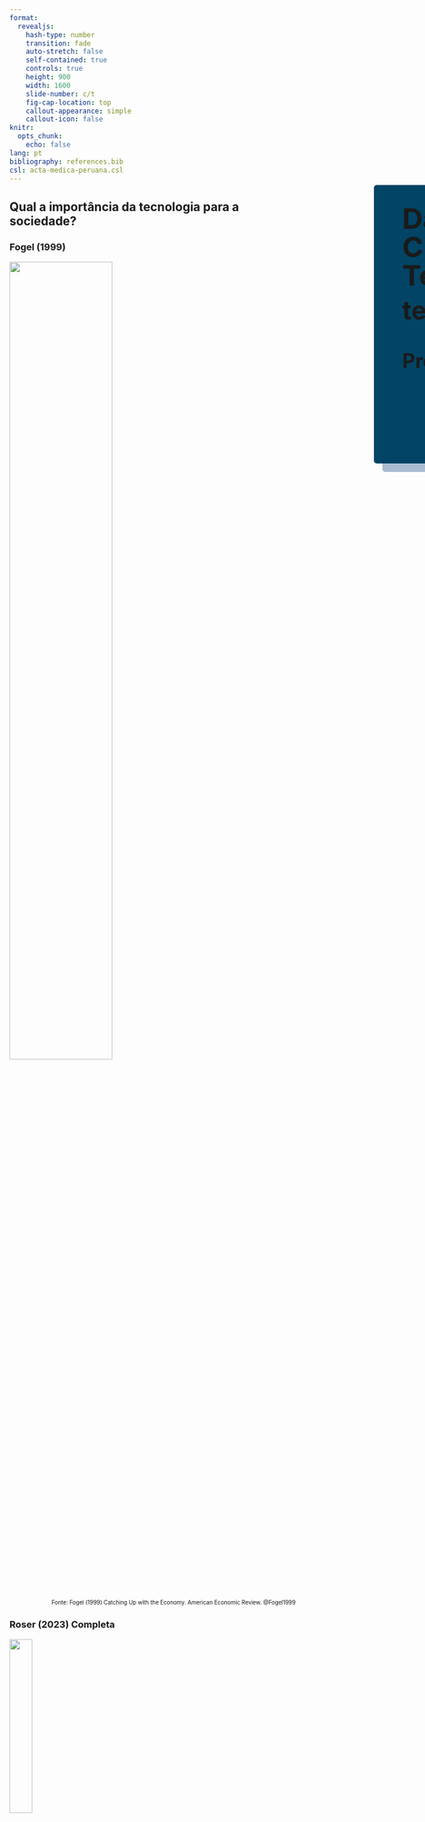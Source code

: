 ```yaml
---
format: 
  revealjs:
    hash-type: number
    transition: fade
    auto-stretch: false
    self-contained: true
    controls: true
    height: 900
    width: 1600
    slide-number: c/t
    fig-cap-location: top
    callout-appearance: simple
    callout-icon: false
knitr: 
  opts_chunk: 
    echo: false
lang: pt
bibliography: references.bib
csl: acta-medica-peruana.csl
---
```


##  {#Título data-menu-title="Capa" background-color="#303436" background-image="images/capa3.png" background-position="left" background-size="contain"}

::: {style="position: absolute; left: 870px; top: 380px; height: 450px; width: 700px; background-color: #014465; padding: 20px; padding-left: 50px; box-shadow: 15px 15px 0px 0px #a9bcd2; border-radius: 5px;"}

[Da Gênese da Descoberta Científica às Trajetórias Tecnológicas:]{style="font-size: 50px; font-weight: bold; line-height: 1em; margin: 0px"}

[teorias e métodos]{style="font-size: 45px; font-weight: bold; line-height: 1em; margin: 0px"}

<br>

[Professor Dr. Roney Fraga Souza]{style="font-size: 35px; font-weight: bold;"} 

:::

## Qual a importância da tecnologia para a sociedade? {.scrollable .smaller}

::: {.panel-tabset}

### Fogel (1999) 

![](images/fogel-1999-fig1.png){width=60% fig-align="center"}

::: {style="font-size: 70%; text-align: right; "}
Fonte: Fogel (1999) Catching Up with the Economy. American Economic Review. @Fogel1999
:::

### Roser (2023) Completa

![](images/technological-change-v2.png){width=28% fig-align="center"}

::: {style="font-size: 80%; text-align: right; "}
Ver Roser (2023) Technology over the long run: zoom out to see how dramatically the world can change within a lifetime. Our World in Data. @Roser2023
:::

### Roser (2023) Ampliação

![](images/technological-change-v2.png){width=90% fig-align="center"}

::: {style="font-size: 90%; text-align: right; "}
Ver Roser (2023) Technology over the long run: zoom out to see how dramatically the world can change within a lifetime. Our World in Data. @Roser2023
:::

### Perspectiva 

<br>
<br>
<br>

![](images/roser-2023-linear-timeline-long-run_1600.png){width=80% fig-align="center"}

::: {style="font-size: 80%; text-align: right; "}
Ver Roser (2023) Technology over the long run: zoom out to see how dramatically the world can change within a lifetime. Our World in Data. @Roser2023
:::

<br>

::: {style="font-size: 90%; text-align: left; "}
- O problema da perspectiva:
  - Distância da Terra ao Sol: aproximadamente 149.6 milhões de km.
  - Se a Terra fosse do tamanho de uma bola de tênis, o Sol (com 11,7 metros de diâmetro) estaria a aproximadamente **7,19 km** de distância.
:::

<!-- 
- Diâmetro do Sol: aproximadamente 1.392.000 km 
- Diâmetro da Terra: aproximadamente 12.742 km
- Distância média da Terra ao Sol: aproximadamente 149.6 milhões de km
- Se a Terra fosse do tamanho de uma bola de tênis, o Sol estaria a aproximadamente **7,19 km** de distância.
-->

### Reflexões 

- A perspectiva de longo prazo deixa claro o quão incomumente rápida é a mudança tecnológica em nosso tempo.
- A mudança tecnológica era extremamente lenta no passado e rápida agora.
- Levou 2,4 milhões de anos – 12 voltas da espiral – para nossos ancestrais controlarem o fogo e usá-lo para cozer.
- Desenrolar a espiral: últimos 12.000 anos.
- História da comunicação: da escrita ao papel, à imprensa, ao telégrafo, ao telefone, ao rádio, até a Internet e os smartphones.
- Em 1901 ocorreu o primeiro voo e 66 anos depois, primeiro pouso na lua.
- A AI irá acelerar a velocidade das inovações? Décadas poderão serem reduzidas a poucos anos? [Ver AI timelines](https://ourworldindata.org/ai-timelines)
- A **tecnologia continuará a mudar o mundo**, essa é uma `certeza`.

<br>

- Direção da tecnologia: desde a vacina (1796) da varíola até a bomba atômica (1945).

### Evitar

::: {style="font-size: 80%; text-align: center; "}

- 1970
- Beneath the Planet of the Apes (en)
- De Volta ao Planeta dos Macacos (pt_br)

:::

![](images/de-volta-ao-planeta-dos-macacos-1970.png){width=65% fig-align="center"}

<!--
- Planeta Terra em 3955 d.C.
- Seres vivos
  - Símios (Gorilas, Chimpanzés, Orangotangos) são inteligentes
  - Humanos são primitivos
  - Mutantes derivados dos humanos que vivem no mundo subterrâneo adoram uma bomba atômica
- um astronauta (Brent) atravessa uma fenda do tempo e chega Planeta dos Macacos, a terra do futuro
- Brent descobre uma raça de mutantes que se comunicam telepaticamente e veneram uma bomba atômica
- Os Mutantes representam uma ameaça de destruição total para o planeta.
-->

:::

## Velocidade da Inovação - *proxy* {.smaller}

::: columns
::: {.column width="50%"}

::: {style="font-size: 85%; text-align: left; "}

**Artigos**

---------

- Previsão pioneira **1960** @SollaPrice1963 
  - 15 anos

---------

- Previsão de **2015** @Bornmann2015 
  - até 1750: 231 anos
  - entre 1750 e 1945: 29 anos
  - entre 1945 e 2010: 9 anos

---------

- Previsão de **2020** @Bornmann2021
  -  taxa de crescimento geral de 4.10% a.a. com tempo de duplicação de 17.3 anos
  1. Fase: Emergência da física moderna e pré-industrialização (1675–1809)
  2. Fase: Revolução Industrial (1815–1882)
  3. Fase: Crises econômicas períodos de Guerras Mundiais e Pós-guerra (1881–1952)
  4. Fase: Período pós-guerra (depois de 1952 até hoje)

:::

:::

::: {.column width="50%"}

::: {style="font-size: 85%; text-align: left; "}

**Patentes**

---------

- **1421** na Itália (guincho para transportar mármore)
- **1449** na Inglatera (vitrais de vidro)
- **1809** no Brasil (fabricação de tecido)

:::

---------

<br>

![](images/patents-over-time-v2.png){width=100% fig-align="center"}

::: {style="font-size: 70%; text-align: right; "}
Fonte: <https://data.worldbank.org>
:::

:::

::: {.notes}
Derek John de **Solla Price** foi um físico, historiador da ciência e cientista da informação, conhecido principalmente como o pai da cienciometria. 
:::

:::

## {background-image="images/DALLE_Expanded_uncertainty_landscape_2560x1440.png" data-menu-title="Análise preliminar" background-position="center center" background-size="cover"}

<br>
<br>
<br>
<br>

::: columns
::: {.column width="70%"}

::: {style="font-size: 70px; text-align: center; font-weight: bold; background-color:AliceBlue; color: Olive;"}
Conseguimos prever quais tecnologias irão mudar o futuro?
:::
 
:::

::: {.column width="30%"}

![](images/nostradamus_v2.jpg){height="165"}

:::

<br>
<br>
<br>
<br>
<br>
<br>
<br>

::: {style="font-size: 50%; color: #e6e6ff; text-align: right; "}
Fonte: https://images.app.goo.gl/zwu7u92cyMYmDpSe8
:::

::: {style="font-size: 50%; color: #e6e6ff; text-align: left; "}
**DALL·E 3**
:::

::: {.notes}
- Michel de Nostredame, geralmente latinizado como Nostradamus, foi um astrólogo, médico e vidente francês de renome, mais conhecido por seu livro Les Prophéties, uma coleção de 942 quadras poéticas supostamente prevendo eventos futuros
- Nascimento 1503
- Morte 1566
:::

:::

## Previsões Erradas sobre Tecnologia  {.smaller}

<br>

<br>

1. **A Era do Papel**: Em 1975, o presidente da Xerox, Joseph C. Wilson, previu que a sociedade estaria completamente digitalizada e que o papel seria obsoleto. 

2. **Computadores em Casa**: Em 1977, Ken Olsen, fundador da Digital Equipment Corporation, afirmou que "não havia razão para qualquer indivíduo ter um computador em casa". 

3. **A Internet como uma Fadinha**: Em 1995, o CEO da Microsoft, Bill Gates, disse que a internet era uma "fada" e que não teria um grande impacto nos negócios. 

4. **O Fim da Televisão**: Nos anos 2000, muitos especialistas previram que a televisão tradicional seria substituída por streaming e conteúdo digital. 

5. **Carros Voadores**: Durante as décadas de 1950 e 1960, muitos futuristas previram que teríamos carros voadores em 2000. 

6. **Inteligência Artificial Substituindo Humanos**: Nos anos 1980 e 1990, houve previsões de que a inteligência artificial substituiria completamente os humanos em muitas profissões até o início dos anos 2000. 

::: {.notes}
- Não sou futorologista
- A futurologia é um campo multidisciplinar que estuda tendências para prever o futuro, com o objetivo de antecipar cenários e situações complexas. 
- A futurologia não tem o objetivo de acertar um futuro, mas sim de explorar as várias possibilidades de futuros. 
:::

## Previsões no Xadrez {.smaller}

::: columns
::: {.column width="40%"}

![](images/bobby-fischer.png){width=80%}

::: {style="font-size: 70%; text-align: left; "}
Fonte: <https://images.app.goo.gl/PL8siUX3fx7ABzGv6>
:::

:::

::: {.column width="60%"}

### {.smaller}

- **Regras do Jogo**
  - Retângulo com 64 casas, uma grade em duas cores alternada de 8x8;
  - Cada jogador começa com 16 peças: 1 rei, 1 rainha, 2 torres, 2 bispos, 2 cavalos e 8 peões;
  - Movimentação das peças são pré-determinadas.

<br>

- **Bobby Fischer**
  - Conhecido pela alta capacidade antecipar lances à frente.
  - Pergunta: qual sua capacidade para antecipar possibilidades de jogadas?
  - Resposta: Depende de quão aberto está o jogo, pode ser quase impossível prever várias rodadas com precisão.  
  - Xadrez é sobre: memorização e planejamento, a criatividade é baixa.
 
<br>

- Em 1997 pela primeira vez um campeão mundial, **Garry Kasparov**, foi derrotado por computador, o **Deep Blue** da IBM.

:::

::: {.notes}
- Magnus Carlsen, Norueguês de 34 anos
- Hans Niemann, acusado de trapaça 
:::

:::

## Economia como um Sistema Complexo {.smaller .scrollable}

::: {.panel-tabset}

### &darr; Xadrez &uarr; Pêndulo

::: columns
::: {.column width="40%"}

::: {style="font-size: 80%; "}
::: {.callout-note}
Diferentemente do xadrez, a economia é um sistema complexo!
:::

- 1987 prêmio oferecido pelo rei da Suécia para provar que o sistema solar é estável

- 1989 **Henri Poincaré**, descobriu o contrário, a teoria do caos
  - matemático e físico francês
  - o sistema solar é instável
  - se jupter e mercúrio entrarem em ressonância eles irão desastabilizar o sistema solar

- 1950 **Edward Lorenz**
  - matemático e meteorologista dos EUA, com 38 anos
  - previsões de meteorologia, quando mudava de 6 dígitos para 3 dígitos, os resultados das previsões alteravam radicalmente
  - A teoria do caos trata de sistemas complexos que apresentam um fenômeno fundamental de instabilidade chamado sensibilidade às condições iniciais que, modulando uma propriedade suplementar de recorrência, torna-os não previsíveis na prática a longo prazo. 
:::

:::

::: {.column width="60%"}

::: {.panel-tabset}

### Pêndulo

{{< video https://www.youtube.com/watch?v=U39RMUzCjiU width="900px" height="600px" >}}

### Pêndulo 5 graus

{{< video https://www.youtube.com/watch?v=9LQot9YbIM0 width="900px" height="600px" >}}

### Pêndulo simulado

{{< video https://www.youtube.com/watch?v=q1-cwamhwag width="900px" height="600px" aspect-ratio="21x9" start="430" >}}

:::
:::
:::

### Características

::: columns
::: {.column width="50%"}

::: {style="font-size: 80%; "}
1. **Interconexão e Interdependência**:
   - Os elementos de um sistema complexo estão interligados, e suas interações podem gerar comportamentos e padrões coletivos.
2. **Auto-organização**:
   - Sistemas complexos têm a capacidade de se auto-organizar, formando estruturas e padrões sem a necessidade de um controle centralizado.
3. **Não-linearidade**:
   - As relações entre os componentes de um sistema complexo são frequentemente não-lineares, o que significa que pequenas mudanças podem ter grandes efeitos.
4. **Adaptabilidade**:
   - Sistemas complexos são dinâmicos e podem se adaptar a mudanças em seu ambiente, respondendo a estímulos externos de maneira flexível.
:::
:::

::: {.column width="50%"}

::: {style="font-size: 80%; "}
5. **Hierarquia e Subsistemas**:
   - Sistemas complexos podem ser compostos por subsistemas que operam em diferentes níveis hierárquicos, cada um com suas próprias dinâmicas.
6. **Fluxo de Informação**:
   - A comunicação e o fluxo de informações entre as partes do sistema são fundamentais para sua operação e evolução.
7. **Retroalimentação**:
   - Os sistemas complexos operam com mecanismos de feedback, que podem ser positivos ou negativos, influenciando o comportamento do sistema como um todo.
8. **Propriedades Emergentes**:
   - As propriedades de um sistema complexo não podem ser compreendidas apenas pela análise de suas partes isoladas; o todo é mais que a soma das partes.
:::

:::
:::

### Sincronização

{{< video https://www.youtube.com/watch?v=T58lGKREubo width="1200px" height="680px" >}}

::: {.notes}
- emergindo ordem do caos
:::

:::

<!-- 
https://www.youtube.com/watch?v=q1-cwamhwag 

- 1987 prêmio oferecido pelo rei da Suécia para provar que o sistema solar é estável

- Henri Poincaré, descobriu o contrário
  - matemático e físico francês
  - descobriu a teoria da caos em 1899
  - o sistema solar é instável

- se jupter e mercúrio entrarem em ressonância eles irão desastabilizar o sistema solar
- silumações: 
  - i. os aproximando do sol
  - ii. os afastando do sol
  - iii. provacando uma colisão entre mercúrio e jupiter
- 5 milhões é o ano para o evento ocorrer 

- Edward Lorenz
  - American mathematician and meteorologist
  - 1950, com 38 anos
  - previsões de meteorologia, quando mudava de 6 dígitos para 3 dígitos, os resultados das previsões alteravam radicalmente
  - A teoria do caos trata de sistemas complexos que apresentam um fenômeno fundamental de instabilidade chamado sensibilidade às condições iniciais que, modulando uma propriedade suplementar de recorrência, torna-os não previsíveis na prática a longo prazo. 
  - efeito borboleta
  - Atrator de Lorenz, mapa dos sistemas complexos em ação
  - pêndulo duplo, melhor exemplo, menos abstrato, pequena mudança no começo altera o resultado final

Pergunta que ainda não temos resposta:
  - se o caos é tão comum, pq o mundo parece tão ordenado?
  - aparentimento os sistemas se adaptam quando estão perto de tornar-se totalmente caótico
  - adaptative systems:
    - criaturas vivas
    - instituições
    - sociedade
  - self organized criticality

- eficiência é a mistura ideal de caos e ordem


-->

## {background-image="images/complexities-books-cover.png" data-menu-title="Livros sobre complexidade"}

## Schumpeter {.smaller}

::: rows 
::: {.rows width="30%"}

::: columns
::: {.column width="80%"}

::: {.callout-note}
Schumpeter investigou a anatomia do motor capitalista. @Dosi2023
:::

:::

::: {.column width="20%"}
![](images/schumpeter.jpg){height="120" fig-align="left"}

::: {style="font-size: 50%; text-align: left; "}
Fonte: <https://images.app.goo.gl/R2VeTdEKSDoQugGF6>
:::

:::
:::
:::

::: {.rows width="70%"}

**Livros**

1. "The Theory of Economic Development" (1911): introduziu o conceito de "destruição criadora", a ideia de que o progresso econômico envolve a destruição de velhas estruturas e a criação de novas.

<br>

2. "Business Cycles" (1939): analisou os ciclos econômicos, baseando-se na teoria de que a inovação por empresários é o motor do crescimento econômico e que este crescimento ocorre em ciclos.

<br>

3. "Capitalism, Socialism and Democracy" (1942): este livro explora a relação entre inovação, democracia e mudança econômica. 

::: {style="font-size: 110%; text-align: center; "}
- **Capítulo 7: o processo de destruição criadora**
:::

:::

:::

## Destruição Criadora {.smaller}

::: columns
::: {.column width="40%"}

![](images/creative-destruction-waves-prosperity.png)

::: {style="font-size: 50%; text-align: left; "}
Fonte: <https://www.the-waves.org/2023/11/15/innovation-waves-prosperity-through-creative-destruction/>
:::

:::


::: {.column width="60%"}

::: {.panel-tabset}

### Ciclos {.smaller}

::: {style="font-size: 85%; "}
- Primeira onda - De 1785 a 1845, devido à expansão da máquina a vapor, o carvão substituiu a água, o vento e a força muscular, tornando o fornecimento de energia melhor, mais confiável e mais barato.
  - Europa nos séculos IV e V: 1 moinho de água = 2 hp, liberou 30 a 60 pessoas. @Reynolds1983
  - Englaterra de 1086, em  3.000 locais, existiam 6,082 moinhos de água.
  - Englaterra de 1300, estimasse que existiam 10.000 moinhos de água.
  - Século XVIII: @Munro2002 os moinhos extrapolaram seu impacto em diversas indústrias.
<!-- liberou pessoas, aminais e pessoas escravisadas -->
- Segunda onda - Ao longo de 55 anos, de 1845 a 1900, a máquina a vapor impulsionou a implantação da rede ferroviária.
- Terceira onda - Telefones, lâmpadas e motores elétricos alimentados por eletricidade começaram a se desdobrar como grandes ondas de reinvenção.
- Quarta onda - A era entre 1950 e 1990 é marcada como a quarta onda.
- Quinta onda - O início de 1990 testemunhou o surgimento de computadores pessoais, software e telefones celulares.
- Sexta onda - Além de impulsionar a prosperidade, as últimas cinco ondas de inovação criaram urgência em sustentabilidade.

::: {style="font-size: 90%; text-align: left; "}
Ler Freeman e Soete @Freeman2008 A economia da inovação industrial.
:::
:::

### Empresário

<br>

> É útil pensar em uma inovação como algo novo que foi colocado em uso. Assim, essa inovação representa, em certo sentido, uma nova tecnologia. Embutido nesta distinção entre invenção e inovação está um processo pelo qual as invenções se tornam aplicadas. Este processo é central para o que chamamos de empreendedorismo. O empreendedorismo é um processo que envolve a organização de recursos, e o resultado desse processo é uma inovação. Claro, para que o empreendedorismo tenha valor econômico, a saída resultante ou inovação deve ter valor econômico. @Audretsch2002

- Schumpeter Mark I *vs* Schumpeter Mark II

### Implicações {.smaller}

- O empresário busca lucro.
- Economia deixar de tender ao equilíbrio (equilíbrio geral paretiano).
- Os mecanismos de preços deixam de ser exclusivos para definir competição. <!--(efeito amazon)-->
- Os resultados não são presumidos antes de um evento, e sim descobertos. 
- A economia passa ser não direcionada, sem predeterminação para um determinado ponto final.
- A coevolução entra em prática, com a ação de um impactando no outro.
- As interdependências possibilitam a cocriação (invenção).
- Os processos emergem de tempos em tempos, resultando em inovações.
- Utiliza-se o princípio da seleção, a ideia de escolher a melhor ideia.
- Padrões emergem a partir das iterações.
- Trajetórias tecnológicas...

:::
:::
:::

## Trajetórias Tecnológicas {.smaller}

::: {.panel-tabset}

### Dosi 1982 {.smaller}

::: {style="font-size: 90%; text-align: left; line-height: 1.4em;"}

::: columns
::: {.column width="60%"}

- Dosi (1982) @Dosi1982 Technological Paradigms and Technological Trajectories. Research Policy. 
  - Doutorado na SPRU (Science Policy Research Unit) da Universidade de Sussex.
  - Orientando por Christopher Freeman.

:::

::: {.column width="40%"}

![](images/dosi-v2.jpg){height="130" fig-align="left"}

::: {style="font-size: 50%; text-align: left; "}
Fonte: <https://images.app.goo.gl/BW7DSw3wsb2JumoP6>
:::
:::
:::

- Discussão anterior a Dosi, a inovação é fruto do: livre mercado *vs* desenvolvimento científico.

- Paradigma Científico (Thomas Khun) é modelo de prática científica utilizado em consenso pela comunidade acadêmica.

- **Paradigma Tecnológico**
  - soluções de determinados problemas tecnológicos, baseados em determinados princípios derivados das ciências naturais e em determinadas tecnologias matérias.

- **Trajetórias Tecnológicas**
  - as soluções de problemas são determinadas por um paradigma, que pode ser representada pelo movimento de *trade-offs* multidimensionais entre as variáveis tecnológicas que o paradigma define como relevantes.

- <span style="color: CornflowerBlue;">Descontinuidade</span>: Invenções/Inovações Radiais tendem a superar Paradigmas Científicos/Tecnológicos. 

- <span style="color: CornflowerBlue;">Continuidade</span>: Mudanças na mesma trajetória.

- Dosi destacou os aspectos econômicos, institucionais e sociais pelos quais os conhecimentos científicos são introduzidos no sistema produtivo. @Sicsu2006

- Os paradigmas e trajetórias são escolhas, realizadas multidimensionalmente.

:::

### Semicondutores {.smaller}

::: columns
::: {.column width="50%"}

#### Válvulas

- Início do século XX: principais conhecimentos científicos sobre as válvulas. @Dosi2006

![](images/valvula-v3.jpg)

::: {style="font-size: 50%; text-align: left; "}
Fonte: <https://images.app.goo.gl/htbZXPYoMeiD4UBw5>
:::

- Chegou-se ao limite da possibilidade técnica:
  - limitada faixa de frequência
  - grande consumo de energia
  - a grande dispersão de calor
  - limitada confiabilidade
  - tamanho não redutível

:::

::: {.column width="50%"}

#### Semicondutores

- 1946 Descoberta do <span style="color: CornflowerBlue;">Transístor</span> proporcionou um salto tecnológico.

![](images/transistor-v2.png){width=30%}

::: {style="font-size: 50%; text-align: left; "}
Fonte: <https://www.betacomercial.com.br/loja/produto/transistor-2n-1711>
:::

- 1970 <span style="color: CornflowerBlue;">Circuito Integrado</span>.

![](images/circuito-integrado-v2.avif){width=47%}

::: {style="font-size: 50%; text-align: left; "}
Fonte: <https://images.app.goo.gl/nRkcUUXzRBgGU4gX8>
:::

:::
:::

### Fotografia {.smaller}

::: columns
::: {.column width="40%"}


#### Química (analógica) {.smaller}

::: {style="font-size: 80%; text-align: left; "}
- Em 1884, George Eastman patenteou tecnologias de filme fotográfico com vantagens pela pequeno tamanho e boa qualidade de imagem, permitindo que a Eastman Kodak dominasse o setor de câmeras por mais de um século. @Ho2015

- Em 1913, novas tecnologias de lentes e controle de luz permitiram que Oskar Barnack, da Ernst Leitz Optische Werke, da Alemanha, desenvolvesse o protótipo Leica 35 mm, que estabeleceu um novo padrão industrial para câmeras de filme.

- Em 1935, a Kodak lançou o primeiro filme colorido que inaugurou a era da fotografia colorida.

- Em 1963, a Polaroid lançou o filme e a câmera coloridos instantâneos, permitindo que os usuários tirassem e imprimissem fotos coloridas por conta própria.

- O setor de filmes e impressão comercial foi classificado como seguindo o padrão de inovação industrial baseado na ciência, com uma trajetória que acompanha o desenvolvimento das ciências químicas e de materiais. 

- O serviço de impressão de fotos criou outro setor que depende de equipamentos de impressão comercial e segue uma trajetória tecnológica de padrão dominado pelo fornecedor. @Pavitt1984
:::
:::

::: {.column width="60%"}

#### Eletrônica (digital) {.smaller}

<!-- falar sobre o 11 de setembro e o fim da indústria do filme -->

::: {style="font-size: 80%; text-align: left; "}

- Em 1969, o dispositivo de carga acoplada (CCD) foi inventado por Willard Boyle e George Smith no AT&T Bell Labs. O CCD captura imagens ao detectar a intensidade da luz e registrá-la em semicondutores, substituindo o processo químico anterior por um processo eletrônico. @Ho2015

- Em 1981, a Sony lançou a primeira câmera digital e a tecnologia logo foi adotada por muitas outras empresas de câmeras.

- Embora a Kodak, a Canon, a Fujifilm e a Konica tenham dominado a era das câmeras de filme, somente a Canon manteve sua posição de liderança na era digital, aproveitando suas tecnologias ópticas avançadas e concentrando-se em câmeras digitais SLR (single-lens reflex) de alta qualidade. 

- Impressão de fotos pessoais.

- A relutância da Kodak em se afastar dos negócios de impressão de fotos prejudicou a empresa e levou a anos de desempenho financeiro decepcionante. 

- Compartilhamento de fotos.

-----------

- Câmera fotográfica Canon como câmera de vídeo.

- era digital até 2015: setor dominado por DSLR (Canon 5D Mark II).

------------

- 2015 até agora: mirrorless.
  - 2010 Sony NEX-3 (APS-C).
  - 2013 Sony A7 (fullframe).
:::
:::
:::

### Curva em S <!-- aba -->

::: columns
::: {.column width="55%"}

![](images/zhang2023-fig1.png){width=110% fig-align="left"}

::: {style="font-size: 80%; text-align: left; "}
Fonte: Zhang 2023 @Zhang2023 A holistic method for radical concept generation based on technological evolution.
:::

:::

::: {.column width="45%"}

::: {style="font-size: 90%; text-align: left; "}
- Função Sigmóide $\sigma(x) = \frac{1}{1 + e^{-x}}$

- Mudanças ocorrem devido: @Priestley2020
  - Difusão da atividade empreendedora.
  - Invenções acumuladas.
  - Melhoria no desempenho tecnológico.
  - etc.

- Início: anos de gestação podem ser necessários para uma tecnologia emergente.
- Crescimento Rápido: geralmente é acelerada pela exposição de mercados de massa.
- Exploração: leva a uma rápida proliferação de novos produtos e empresas.
- Maturidade: ritmo do desenvolvimento tecnológico geralmente diminui devido à aproximação dos limites de desempenho e difusão em um mercado saturado.
:::

::: 
:::
:::

## Identificar TT {.smaller}

<br>

::: columns
::: {.column width="35%"}

### Patentes {.smaller}

- [USPTO](https://www.uspto.gov)
- [INPI](https://inpi.gov.br)
- [Google Patents](https://patents.google.com)
- [Derwent Innovation](https://www.derwentinnovation.com)

<br>

### Artigos Científicos {.smaller}

- [Scopus](https://www.scopus.com/)
- [Web of Science - WoS](https://www.webofscience.com)
- [OpenAlex](https://openalex.org/)

:::

::: {.column width="65%"}

### Redes

```r
#| echo: true
#| code-fold: true
#| label: fig-rede1
#| fig-cap: "Rede de citação"
#| fig-subcap: 
#|   - "Citações"
#|   - "Citações com Layout de Árvore"
#| layout-ncol: 2
#| warning: false

library(igraph)
library(tibble)

igraph::graph_from_data_frame(
  tibble::tribble(
    ~from, ~to,
    "A", "C",
    "B", "C",
    "B", "D",
    "B", "J",
    "C", "E",
    "C", "H",
    "D", "F",
    "D", "I",
    "J", "M",
    "E", "G",
    "F", "H",
    "F", "I",
    "G", "H",
    "I", "L",
    "I", "M",
    "H", "K",
    "M", "N"
  ),
  directed = TRUE) ->
  net

plot(
  net,
  vertex.label = V(net)$name, # Rótulos dos vértices
  vertex.color = "lightblue", # Cor dos vértices
  vertex.size = 30, # Tamanho dos vértices
  vertex.label.color = "black", # Cor do texto dos vértices
  vertex.label.cex = 3, # Tamanho da fonte do texto
  edge.arrow.size = 2, # Tamanho da seta
  edge.width = 4, 
  layout = igraph::layout_with_kk(net)
)

plot(
  net,
  vertex.label = V(net)$name, # Rótulos dos vértices
  vertex.color = "lightblue", # Cor dos vértices
  vertex.size = 30, # Tamanho dos vértices
  vertex.label.color = "black", # Cor do texto dos vértices
  vertex.label.cex = 3, # Tamanho da fonte do texto
  edge.arrow.size = 2, # Tamanho da seta
  edge.width = 4, 
  layout = igraph::layout_as_tree(net, root = "B") # Layout em árvore com o nó A como raiz
)
```

::: 
:::

## {background-image="images/redes-capa.png" data-menu-title="Livros sobre redes"}

## Main Path Analisys {.smaller}

::: {.panel-tabset}

### MPA {.smaller}

::: columns
::: {.column width="35%"}

::: {style="font-size: 85%; text-align: left; "}

- Análise de Caminho Principal (pt_br) 

- Hummon e Doreian (1989) @Hummon1989 propuseram a metodologia.

- Objetivo: captar o principal fluxo de ideias via redes de citações (artigos ou patentes).

- Directed Acyclic Graph (DAG)
  - se nó $i$ cita nó $j$, não existe citação do nó $j$ para o nó $i$.

- **Passo 1**: calcular os pesos das citações:
  - Search path link count (SPLC); @Hummon1989
  - Search path node pair (SPNP); @Hummon1989
  - Node pair projection count (NPPC). @Hummon1989
  - Search path count (SPC) @Batagelj2003

- **Passo 2**: encontrar o caminho mais significativo:
  - Local search @Hummon1989
  - Global search 
  - Key-route search @Liu2019

:::
:::

::: {.column width="65%"}

::: {style="font-size: 75%; text-align: left; "}
- Passo 1: o valor de SPC para o link (B, D) é 5 porque cinco caminhos (B-D-F-H-K, B-D-F-I-L, B-D-F-I-M-N, B-D-I-L e B-D-I-M-N) passam por ele. 
- Passo 2: global search (B, N) está em vermelho, é o caminho com maior peso (5 + 3 + 2 + 2 + 3 = 15). 
:::

```r
#| echo: true
#| code-fold: true
#| label: fig-rede-mpa
#| fig-cap: "Main Path Analisys"
#| fig-subcap: 
#|   - "Passo 1"
#|   - "Passo 2"
#| layout-ncol: 2
#| warning: false

# https://stackoverflow.com/questions/67792685/main-path-analysis-in-citation-network-using-igraph-in-r

spc <- function(g) {
  linegraph <- make_line_graph(g)
  source_edges <- V(linegraph)[degree(linegraph, mode = "in") == 0]
  sink_edges <- V(linegraph)[degree(linegraph, mode = "out") == 0]
  tabulate(
    unlist(
      lapply(
        source_edges,
        all_simple_paths,
        graph = linegraph,
        to = sink_edges,
        mode = "out"
      )
    )
  )
}

main_search <- function(g) {
  linegraph <- make_line_graph(g)
  V(linegraph)$spc <- spc(g)
  source_edges <- V(linegraph)[degree(linegraph, mode = "in") == 0]
  sink_edges <- V(linegraph)[degree(linegraph, mode = "out") == 0]
  paths <- unlist(
    lapply(
      source_edges,
      all_simple_paths,
      graph = linegraph,
      to = sink_edges,
      mode = "out"
    ),
    recursive = FALSE
  )
  path_lengths <- unlist(lapply(paths, function(x) sum(x$spc)))
  vertex_attr(linegraph, "main_path") <- 0
  vertex_attr(
    linegraph,
    "main_path",
    paths[[which(path_lengths == max(path_lengths))[[1]]]]
  ) <- 1
  V(linegraph)$main_path
}

plot(
  net,
  vertex.label = V(net)$name, # Rótulos dos vértices
  vertex.color = "lightblue", # Cor dos vértices
  vertex.size = 25, # Tamanho dos vértices
  vertex.label.color = "black", # Cor do texto dos vértices
  vertex.label.cex = 3, # Tamanho da fonte do texto
  edge.arrow.size = 2, # Tamanho da seta
  edge.width = 8, 
  # edge.color = ifelse(edge_labels == 1, "red", "gray"), # Caminho principal em vermelho
  # edge.width = ifelse(edge_labels == 1, 4, 2), # Espessura do caminho principal
  edge.label = spc(net),
  edge.label.cex = 5,
  edge.label.color = 'brown',
  layout = layout_as_tree(net, root = "B") # Layout em árvore com o nó A como raiz
)

edge_labels <- main_search(net)

plot(
  net,
  vertex.label = V(net)$name, # Rótulos dos vértices
  vertex.color = "lightblue", # Cor dos vértices
  vertex.size = 25, # Tamanho dos vértices
  vertex.label.color = "black", # Cor do texto dos vértices
  vertex.label.cex = 3, # Tamanho da fonte do texto
  edge.arrow.size = 2, # Tamanho da seta
  edge.width = 8, 
  edge.color = ifelse(edge_labels == 1, "red", "gray"), # Caminho principal em vermelho
  edge.width = ifelse(edge_labels == 1, 4, 2), # Espessura do caminho principal
  # edge.label = spc(net),
  # edge.label.cex = 3,
  layout = layout_as_tree(net, root = "B") # Layout em árvore com o nó A como raiz
)
```

:::
:::

### Hummon 1989

:::: columns
::: {.column width="30%"}

- Norman P. Hummon
- University of Pittsburgh, USA
- more info [here](https://scholargps.com/scholars/93910088269039/norman-p-hummon)

<br>

![](images/doreian.webp){width="40%"}

- Patrick Doreian
- University of Pittsburgh, USA

:::

::: {.column width="70%"}

![](images/hummon1989-fig4.png){width=80% fig-align="center"}

::: {style="font-size: 70%; text-align: right; "}
Fonte: Hummon e Dereian (1989) @Hummon1989 Connectivity in a citation network: The development of DNA theory. Social Networks.
:::

:::
::::

### Wikipédia

::: {style="font-size: 70%; text-align: center; "}
Fonte: <https://en.wikipedia.org/wiki/Main_path_analysis>
:::

::: columns
::: {.column width="50%"}

**Passo 1: Pesos** 

::: {.panel-tabset}

### SPC {.smaller}

![](images/SPC.png)

### SPLC {.smaller}

![](images/SPLC.png)

### SPNP {.smaller}

![](images/SPNP.png)
:::
:::

::: {.column width="50%"}

**Passo 2: Busca** `SPC`

::: {.panel-tabset}

### Local

![](images/Local_main_paths_SPC.png)


### Global

![](images/Global_main_paths_SPC.png)

### Local key-route

![](images/Local_key-route_main_paths_SPC.png)


### Global key-route

![](images/Global_key-route_main_paths_SPC.png)

:::
:::
:::

### Batagelj 2003 {.smaller}

::: columns
::: {.column width="30%"}

<br>

![](images/batagelj-v2.jpg){width=60% fig-align="center"}

::: {style="font-size: 60%; text-align: left; "}
Fonte: <https://images.app.goo.gl/uXg2ezPVmn5vhtdd9>
:::

- University of Ljubljana
- Slovenia

:::

::: {.column width="40%"}

<br>

Batagelj 2003 @Batagelj2003 propos algoritmos eficientes para tornar o método possível para grandes bases de dados.

- Search path link count (SPLC) @Hummon1989
- Search path node pair (SPNP) @Hummon1989
- ~~Node pair projection count (NPPC)~~ @Hummon1989 $N^2$

<br>

E adicionou mais uma forma de calcular os pesos das citações:

- Search path count (SPC) @Batagelj2003

:::

::: {.column width="30%"}

![](images/batagelj2003fig1.png)

::: {style="font-size: 60%; text-align: right; "}
Fonte: Batagelj 2003 Efficient Algorithms for Citation Network Analysis.
:::
:::
:::

### Verspagem 2007 {.smaller}

::: columns
::: {.column width="70%"}

![](images/verpagen2007-fig3.png)

:::

::: {.column width="30%"}

Primeira grande aplicação do método, 3371 patentes. @Verspagen2007

<br>

![](images/verstagen.jpg){fig-align="center"}

::: {style="font-size: 60%; text-align: right; "}
Fonte: <https://images.app.goo.gl/4WPBtxaBMP94fNNL6>
:::

- Maastricht University, Netherlands

:::
:::

###  Liu 2011 {.smaller}

::: columns
::: {.column width="30%"}

- Key-route search @Liu2011 

- Mais de uma rota.

![](images/liu.jpg){width="65%" fig-align="center"}

::: {style="font-size: 60%; text-align: right; "}
Fonte: <https://images.app.goo.gl/cpckusuPLndzqniY9>
:::

::: {style="font-size: 80%; text-align: right; "}
- National Taiwan University of Science and Technology
- Taiwan
:::

:::

::: {.column width="70%"}

![](images/liu2011-fig8.png){width=55% fig-align="center"}

:::
:::

### Kim 2018

::: columns
::: {.column width="30%"}

::: {style="font-size: 80%; text-align: right; "}
- Identifica não apenas o caminho principal único, mas também caminhos derivados emanando de junções tecnológicas no caminho principal. @Kim2018
:::

![](images/kim.png){width="65%" fig-align="center"}

::: {style="font-size: 60%; text-align: right; "}
Fonte: <https://images.app.goo.gl/cpckusuPLndzqniY9>
:::

::: {style="font-size: 80%; text-align: right; "}
- Statistical Inference & Information Theory Laboratory
- KAIST Electrical Engineering
- Republic of Korea
:::

:::

::: {.column width="70%"}
![](images/kim2018-fig3.png){width=85% fig-align="center"}
:::
:::

### Masago 2022 {.smaller}

::: columns
::: {.column width="40%"}

::: {style="font-size: 80%; text-align: left; "}
- Topological Skeleton 

> O algoritmo Topological Skeleton foi desenvolvido usando o algoritmo SPLC para identificar as trajetórias mais significativas na estrutura da rede. @Masago2022
:::

![](images/masago-roney.jpg){width="90%" fig-align="center"}

::: {style="font-size: 80%; text-align: left; "}
- Unicamp, Brasil
:::

:::

::: {.column width="60%"}
![](images/masago2022-fig12.png){width=85% fig-align="center"}
:::

:::

### et al.

::: columns

::: {.column width="40%"}

#### Avanços metodológicos

- Buscar caminhos utiliando abordagem estocástica. @Yeo2013

- Métodos de contagens transversais de pesos: @Liu2015
  - SPAD
  - SPGD
  - SPHD

- Método para identificar a importância publicações intermediárias. @Subelj2020

- Método baseado na persistência de conhecimento ao longo da trajetórias. @Park2017
:::

::: {.column width="30%"}

#### Softwares

- [pajek](http://mrvar.fdv.uni-lj.si/pajek/)
  - software de cientista
  - dependente do Windows

<br>

- [Python library - techminer](https://jdvelasq.github.io/techminer/main-path-analysis.html)
  - linha de comando

<br>

<!--
- [StackOverflow implementations](https://stackoverflow.com/questions/67792685/main-path-analysis-in-citation-network-using-igraph-in-r)
-->

- [Leydesdorff - histcite](https://www.leydesdorff.net/histcite/)
  - software de cientista

<br>

:::

::: {.column width="30%"}

#### Softwares

- Jiang 2019 @Jiang2019
  - [software em java](https://sites.google.com/view/xiaoruijiang/research/software_and_datasets)
  - software de cientista
  - documentação limitada

- [PyMAP - mpa_splc](https://github.com/felipefrr/mpa_splc)
  - linha de comando
  - interface gráfica
  - documentação limitada

- extensão do [Gephi](https://gephi.org/)
  - perdeu o código fonte
  - dependente de uma versão do Java
  - documentação limitada

::: 
::: 

:::

## {background-image="images/choose-a-path.png" background="#43464B" data-menu-title="Existe caminho alternativo?" background-size="cover"}

<br>

::: {style="font-size: 160%; text-align: center; "}
Existe outro caminho?
:::

<br>
<br>
<br>
<br>
<br>
<br>
<br>
<br>
<br>
<br>
<br>
<br>
<br>
<br>

::: {style="font-size: 40%; text-align: right; "}
Fonte: <https://images.app.goo.gl/Stm3TC2PHkdSNLQx9>
:::

## Literatura da Emergência {.smaller}

::: {.panel-tabset}

### Forecasting {.smaller}

- technological forecasting 
  - Coates 2001 @Coates2001 
  - Daim 2006 @Daim2006 
  - Porter 2011 @Porter2011 
  - Amparo 2012 @Amparo2012
  - Robinson 2013 @Robinson2013 
  - Lee 2021 @Lee2021 

### Mapping {.smaller}

::: columns
::: {.column width="50%"}

- mapping science/technology 
  - Klavans 2008 @Klavans2008 
  - Rafols 2010 @Rafols2010 
  - Teixeira 2011 @Teixeira2011
  - Amparo 2012 @Amparo2012 
  - Boyack 2013 @Boyack2013 
  - Deorsola 2013 @Deorsola2013 
  - Jeong 2021 @Jeong2021 
:::
  
::: {.column width="50%"}
- roadmap 
  - Jeong 2021 @Jeong2021 
  - Kostoff 2001 @Kostoff2001 
:::
:::

### Topics {.smaller}

- research fronts/topics/fields/domains/trends/landscape/structure
  - Jo 2007 @Jo2007
  - Shibata 2008 @Shibata2008 
  - Kajikawa 2008 @Kajikawa2008
  - Tseng 2009 @Tseng2009
  - Upham 2009 @Upham2009 
  - Shibata 2011 @Shibata2011 
  - Fujita 2012 @Fujita2012 
  - Lamirel 2012 @Lamirel2012
  - Huang 2013 @Huang2013 
  - Maltseva 2020 @Maltseva2020
  - Qian 2021 @Qian2021

### Emergence {.smaller}

::: columns
::: {.column width="30%"}

- Kontostathis 2004 @Kontostathis2004
- Morris 2005 @Morris2005
- Daim 2006 @Daim2006
- LucioArias 2007 @LucioArias2007 
- Shibata 2008 @Shibata2008
- Lee 2008 @Lee2008
- Bettencourt 2008 @Bettencourt2008 
- Takeda 2008 @Takeda2008
- Upham 2009 @Upham2009
- Cozzens 2010 @Cozzens2010
- Schiebel 2010 @Schiebel2010
- Ohniwa 2010 @Ohniwa2010

:::

::: {.column width="30%"}

- Glanzel 2011 @Glanzel2011
- Shibata 2011 @Shibata2011
- Alexander 2012 @Alexander2012 
- Clausen 2012 @Clausen2012
- Arora 2012 @Arora2012
- Robinson 2013 @Robinson2013
- Liu 2013 @Liu2013
- Jaric 2014 @Jaric2014
- Small 2014 @Small2014
- Furukawa 2015 @Furukawa2015
- Rotolo 2015 @Rotolo2015
- Carley 2017 @Carley2017 
:::

::: {.column width="30%"}

- Garner 2017 @Garner2017 
- Carley 2018 @Carley2018 
- Teran 2018 @Teran2018
- Ranaei 2019 @Ranaei2019 
- Porter 2019 @Porter2019 
- Wang 2019 @Wang2019
- Kwon 2019 @Kwon2019
- Burmaoglu 2019 @Burmaoglu2019 
- Porter 2020 @Porter2020 
- Choi 2021 @Choi2021 
- Jang 2021 @Jang2021

:::
:::

### Rotolo 2015 {.smaller}

::: columns
::: {.column width="50%"}

::: {style="font-size: 80%; text-align: left; "}

O estudo de Rotolo 2015 @Rotolo2015, *"What is an emerging technology?"*, gerou a base conceitual necessária para a consolidação dos estudos de emergência como um campo do conhecimento. O autor sustenta que os estudos de emergência estão concentrados na área em *Science and Technology Studies*, e que os atributos de uma tecnologia emergente são:

i. novidade radical; 
ii. crescimento relativamente rápido; 
iii. coerência; 
iv. impacto proeminente; e 
v. incerteza e ambiguidade. 

----------------------

Carley 2017 @Carley2017 propõem que a emergência deva apresentar propriedades de mais fácil mensuração que as propriedades sugeridas por @Rotolo2015. As tecnologias emergentes têm: 

i. novidade; 
ii. persistência; 
iii. comunidade; e 
iv. crescimento.

:::

:::

::: {.column width="50%"}

![](images/rotolo2015-fig2.png){width=90%}

::: {style="font-size: 60%; text-align: right; "}
Fonte: Rotolo (2015) What is an emerging technology?
:::

::: {style="font-size: 80%; text-align: left; "}
- SPRU (Science Policy Research Unit) University of Sussex Business School, United Kingdom 
:::

:::
:::

### Xu 2019 {.smaller}
::: columns
::: {.column width="40%"}

::: {style="font-size: 80%; text-align: left; "}

- Nomeclaturas
  - emerging research topics
  - emerging topics
  - research fronts
  - emerging trends
  - emerging technologies
  - emerging research fields

<br>

- Três estágios de desenvolvimento de campo de tópicos de pesquisa emergentes
  - o estágio de emergência
  - o estágio de exploração
  - o estágio de desenvolvimento

<br>

- Beijing University of Technology, China

:::

:::

::: {.column width="60%"}

![](images/xu2019-fig5v2.png){width=80%}

:::
:::

:::

## Redes bibliográficas {.smaller}

::: panel-tabset 

### Redes {.smaller}

::: columns
::: {.column width="50%"}

![](images/shibata2009-fig1.png)

- citação direta
- co-citação
- acoplamento bibliográfico
:::

::: {.column width="50%"}

- Autores que discutiram as diferentes redes
  - Jarneving (2007) @Jarneving2005
  - Shibata et al. (2008, 2009) @Shibata2008 @Shibata2009
  - Boyack and Klavans (2010) @Boyack2010

<br>

- Não existe consenso. 

:::
:::

### Batagelj 2013 {.smaller}

::: {style="font-size: 80%; text-align: left; "}
`Batagelj and Cerinšek - 2013 - On bibliographic networks` @Batagelj2013
:::

::: columns
::: {.column width="50%"}

![](images/batagelj2013nm.png)

:::
::: {.column width="50%"}

![](images/batagelj2013ct.png){width=80%}

:::
:::

### Softwares {.smaller}

<br>

| Software       | Description                                           | 
|----------------|-------------------------------------------------------|
| Bibliometrix   | R package for bibliometric analysis                   | 
| BibExcel       | Tool for analyzing bibliographic data                 | 
| VOSviewer      | Tool for constructing visual bibliometric networks    | 
| CitNetExplorer  | Analyzes citation networks                           | 
| Scopus/WoS     | Database with built-in analytical tools               | 
| CiteSpace      | Java application                                      | 
| SITKIS         | Bibliometric tool that works on Java and MS Access    | 
| CiteSpace      | Java application for visualizing and analyzing trends and patterns in scientific literature |
| Netdraw        | Windows program for visualizing social network data   | 
| Sci2           | Modular toolset specifically designed for the study of science |

:::

## Small et al. {.smaller .scrollable}

::: panel-tabset 

### Quem são {.smaller}

::: columns
::: {.column width="30%"}

![](images/small.png){width="60%"}

- Henry Small
  - [SciTech Strategies](https://www.scitech-strategies.com/)
  - USA

:::

::: {.column width="30%"}

![](images/klavans.png){width=60%}

- Richard Klavans
  - [SciTech Strategies](https://www.scitech-strategies.com/)
  - USA

:::
::: {.column width="30%"}

![](images/boyack.png){width="60%"}

- Kevin Boyack
  - [SciTech Strategies](https://www.scitech-strategies.com/)
  - USA

:::
:::

### Publicações

![](images/scitech-publications){width=70% fig-align="center"}

::: {style="font-size: 60%; text-align: right; "}
Fonte: <https://www.scitech-strategies.com/publications/>
:::

### 2014

::: columns
::: {.column width="25%"}

Small et al. (2014) Identifying emerging topics in science and technology. Research Policy. @Small2014

> 70 topics from recent years as emergent.

> the Scopus database (1996–2010, over 17 million articles) is clustered in two different ways:  co-citation and  direct citation .
:::

::: {.column width="75%"}
![](images/small2015-tab5.png){fig-align="center"}
:::
:::

### Macro *vs* Micro

<br>

A equipe da SciTech trabalha com modelos macro, que utilizam toda a base Scopus.

<br>

Quando a assunto são as análises micro, Small et al. @Small2014 afirmam:

<br>

::: {style="font-size: 120%; text-align: left; "}
> Direct citation ... used by Shibata et al. (2008, 2010) to cluster sets of documents on gallium nitride, complex networks, and regenerative medicine. Annual clusterings were done with a fixed starting year – e.g., 1990–2000, 1990–2001, 1990–2002, etc. – and clusters from each model with high overlap were matched and linked to show evolution in field structure. **This method is capable of effectively showing births, deaths, splits, and merges in the cluster structure.**
:::
:::

## Porter et al. {.smaller}

::: columns
::: {.column width="33%"}

![](images/porter.jpg)

::: {style="font-size: 80%; text-align: left; "}
- focus on "analyses of emerging technologies" 
- 230+ publications
- Ph.D. Engineering and Psychology (1972), UCLA
- B.S. Chemical Engineering (1967), Caltech
- Professor at Georgia Institute of Technology, USA
:::

:::

::: {.column width="33%"}

![](images/porter2005-tech-mining.jpg){width="91%"}

::: {style="font-size: 100%; text-align: center; "}
2005
:::

:::

::: {.column width="33%"}
![](images/porter2005-forecasting.jpg)

::: {style="font-size: 100%; text-align: center; "}
2011
:::

:::
:::

## Shibata et al. {.smaller}

::: panel-tabset 

### Quem são

::: columns
::: {.column width="30%"}

![](images/shibata-v2.jpg)

::: {style="font-size: 80%; text-align: left; "}
- Naoki Shibata
  - B.Eng. Systems Innovation, Japan, 2004
  - Ph.D. Management of Technology for Innovation, Japan, 2009
  - Researcher at Stanford University, USA
  - Invested 40+ startups, USA
  - Founded AppGrooves
  - Partner at [NVS Capital](https://nsvwolfcapital.com/about), USA
  - Ass. Prof. University of Tokyo
:::
:::

::: {.column width="30%"}

![](images/kajikawa.png){width="65%"}

::: {style="font-size: 80%; text-align: left; "}
- Yuya Kajikawa
  - Department of Innovation Science 
  - School of Environment and Society 
  - Tokyo Institute of Technology, Japan
:::

:::

::: {.column width="30%"}

::: {style="font-size: 80%; text-align: left; "}

![](images/matsushima-v2.jpg){width="75%"}

- [Katsumori Matsushima](http://ipr-ctr.t.u-tokyo.ac.jp/en/matsushima.html)
  - Innovation Policy Research Center
  - Institute of Engineering Innovation
  - The University of Tokyo, Japan
:::

`et al.`

:::
:::

### Método

![](images/shibata2011-fig1.png){width="80%" fig-align="center"}

::: {style="font-size: 80%; text-align: right; "}
Fonte: Shibata et al. (2011) @Shibata2011 Detecting emerging research fronts in regenerative medicine by the citation network analysis of scientiﬁc publications.
:::

### Figure 3

![](images/shibata2011-fig3.png){width="80%" fig-align="center"}

### Figure 4

![](images/shibata2011-fig4.png){width="75%" fig-align="center"}

### Figure 5

![](images/shibata2011-fig5.png){width="100%" fig-align="center"}

### Figure 6

![](images/shibata2011-fig6.png){width="70%" fig-align="center"}

### Table 1

![](images/shibata2011-tab1.png){width="70%" fig-align="center"}


:::

## {data-menu-title="Souza et al."}

<div>
```{=html}
<iframe class="slide-deck" src="mm/markmap-method.html" height="880" width="1900" style="border:3px solid darkgray;"> </iframe>
```
</div>

## Biofertilizantes - `1.` Collect data {.smaller}

::: rows 
::: {.rows width="30%"}

Downloaded on Web of Science plataform.

<https://www.webofscience.com/wos/woscc/summary/1cb38313-573e-418f-8b92-66058edde184-cb86aaea/relevance/1>

4,698 results from Web of Science Core Collection for: 

::: {style="font-size: 120%; text-align: left; "}
biofertilizer OR biofertiliser OR bio-fertilizer OR bio-fertiliser (Topic) AND Article OR Review Article OR Book Chapters OR Early Access (Document Types)
:::

downloaded on febrary 09, 2024.

------------

:::

::: {.rows width="60%"}

![](images/biofertilizer-wos-query-v2.png){width="70%" fig-align="center"}

:::
:::

## Biofertilizantes - `2.` Import data {.smaller}

<br>

```r
#| eval: false
#| echo: true
#| code-fold: show
#| output: false
#| warning: false

library(bibliometrix)

arquivos <- fs::dir_ls('bibs', regexp = '.bib$')

tictoc::tic()
M <- bibliometrix::convert2df(file = arquivos, dbsource = "wos", format = "bibtex")
tictoc::toc()
# 25 secs - rambo
 
```

<br>

|  			Table 			Comparison of biofertilizer field vs. Web of Science 		 |                       |                        |
|-------------------------------------------------------------------|-----------------------|------------------------|
|  			Measure 		                                                         |  			Biofertilizer 			field 		 |  			Web 			of Science (WoS) 		 |
|  			Annual 			growth rate 		                                              |  			20.1% 		               |  			6.7% 		                 |
|  			Doubling-time 			Years 		                                             |  			3.8 		                 |  			10.7 		                 |

## Biofertilizantes - `3.` Field analysis {.smaller .scrollable}

```r
#| echo: true
#| code-fold: true
#| label: fig-biof-field-analysis
#| fig-cap: "WoS Field Analysis"
#| warning: false

library(tidyverse)
library(ggthemes) 
library(gt)
library(ggHoriPlot) 

plot_horizon_field <- function(field) {
    top_n_sc_py |>  
      dplyr::mutate(SC2 = janitor::make_clean_names(SC, allow_dupes = T)) |> 
      dplyr::filter(SC2 == field) |>
      ggplot() +
      geom_horizon(aes(PY, papers), origin = 'min', horizonscale = 5) +
      scale_fill_hcl(palette = 'BluGrn', reverse = T) +
      theme_few() +
      scale_x_continuous(limits = c(1980, 2022), breaks = seq(1980, 2022, 5), expand = c(0, 0.4)) +
      scale_y_continuous(expand = c(0, 0)) +
      theme(panel.spacing.y = unit(0, "lines"),
            strip.text.y = element_text(size = 11, angle = 0, hjust = 0),
            legend.position = 'none',
            axis.text.y = element_blank(),
            axis.title.y = element_blank(),
            axis.ticks.y = element_blank(),
            axis.title.x = element_blank(),
            axis.ticks.x = element_blank(),
            panel.border = element_blank(),
            axis.text.x = element_text(angle = 90, vjust = 0.5, hjust = 1, size = 50)) 
}

rio::import('biofertilizer/top_n_sc_py.rds') -> top_n_sc_py

rio::import('biofertilizer/tab_field_analysis.rds') |>
  gt::gt() |>
  gt::tab_header(title = "Fields Attributes") |>
  gt::cols_label(name2 = gt::md("Field"), 
                 papers = gt::md('Papers'),
                 average_age = gt::md('Average age'),
                 growth_rate_percentage_year = gt::md("Growth rate"), 
                 doubling_time = gt::md("Doubling time"),
                 SC = gt::md("Horizon plot")) |>
  gt::text_transform(locations = gt::cells_body(columns = 'SC'), 
                     fn = function(column) { 
                       purrr::map(column, plot_horizon_field) |> 
                         gt::ggplot_image(aspect_ratio = 3, height = 100)}) |> 
  gt::tab_source_note(source_note = gt::md("**Source**: Web of Science. Data extracted, organized and estimated by the authors.")) |>
  gt::tab_footnote(footnote = "Average publication year. Example, 2015+6m means that the articles were published on average in the year of 2015 plus 6 months. Time span, 2010 until 2022.", locations = gt::cells_column_labels(columns = average_age)) |>
  gt::tab_footnote(footnote = "y = years, m = months. Calculated by ln(2)/b1 where b1 is the econometric model coefficient.", locations = gt::cells_column_labels(columns = doubling_time)) |>
  gt::tab_footnote(footnote = "Publications between 1980 and 2022. Chart type horizon plot.", locations = gt::cells_column_labels(columns = SC))

```


## Biofertilizantes - `4.1` and `4.2` Citation network {.smaller .scrollable}

- Total documents 4698
- Giant component of our network holds 4604 papers.

```r
#| eval: false
#| echo: true
#| code-fold: show
#| warning: false

library(birddog)

tictoc::tic() 
net <- birddog::sniff_network(M, type = 'bibliographic coupling', database_source = 'wos') 
tictoc::toc() 
# 79 mins - rambo

```
```r
#| eval: true
#| echo: false
#| warning: false

cgn <- function(x) {gsub('^.*_', '', x)} 

M <- rio::import('biofertilizer/M.rds') 
net <- rio::import('biofertilizer/net-coupling.rds') 
```


```r
#| eval: true
#| echo: true
#| code-fold: show
#| warning: false

comp <- birddog::sniff_components(net)

net2 <- comp$network

comp$components |>
  dplyr::rename(documents = quantity_publications) |> 
  dplyr::mutate(average_age = round(average_age, 1)) |>
  dplyr::slice(1:4) |>
  knitr::kable()
```

## Biofertilizantes - `4.3` and `4.4` Building groups {.smaller}


```r
#| eval: false 
#| echo: true
#| code-fold: true
#| warning: false

gru <- birddog::sniff_groups(net2, 
                             min_group_size = 50, 
                             keep_component = 'component01', 
                             cluster_component = 'component01', 
                             algorithm = 'louvain')

```

<br>

|  				Group 			 |  				Documents 			 |  				Average 				age 			 |  				Growth 				rate per year 			 |  				Doubling-time 				years 			 | Hubs |
|---------|-------------|---------------|------------------------|-----------------------|----------------------|
|  				g01 			   |  				899 			       |  				2018 			        |  				29% 			                  |  				2.7 			                 | 14 |
|  				g02 			   |  				891 			       |  				2019 			        |  				19.4% 			                |  				3.9 			                 | 17 |
|  				g03 			   |  				839 			       |  				2018 			        |  				16.5% 			                |  				4.5 			                 | 29 |
|  				g04 			   |  				781 			       |  				2017 			        |  				13.9% 			                |  				5.3 			                 | 14 |
|  				g05 			   |  				727 			       |  				2020 			        |  				31.2% 			                |  				2.6 			                 | 11 |
|  				g06 			   |  				463 			       |  				2016 			        |  				5.4% 			                 |  				13.1 			                | 3  |

## Biofertilizantes - `4.5` Groups contents {.smaller .scrollable}

::: {style="font-size: 78%; text-align: left; "}
|  			 		 |                                |                                                                                                    |
|------------|-------------------------------------------------------------------------------------------------------|----------------------------------------------------------------------------------------------------|
| Group 			 			 		                      |	Keywords 		                                                                                                                                                                                                                                                                                                                                |  			**Description** 		                                                                                      |
| g01 		                                    |	microalgae 			biomass; fixing cyanobacteria; algal biomass; anabaena sp.; 			proline content; mm nacl; c. vulgaris; polyphenol oxidase; 			antioxidant enzymes; wastewater treatment; microalgae cultivation; 			chlorella vulgaris; ascorbate peroxidase; nostoc muscorum; aqueous 			extract 		                                                         |  			[Bactérias, microalgas e cianobactérias tolerantes ao estresse para melhorar o crescimento e a produtividade das culturas]{style="font-size: 120%; "}		      |
| g02 		                                    |	phylogenetic 			analysis; hydrogen cyanide; acetic acid; insoluble phosphate; pgp 			traits; inorganic phosphate; p solubilization; acetic acid 			production; phosphate solubilization; solubilization index; growth 			promotion; enterobacter sp.; complete genome; endophytic bacteria; 			rhizobacterial isolates 		                                 |  			[Bactérias endofíticas solubilizadoras de fosfato: Potencial de promoção do crescimento de plantas (PGP)]{style="font-size: 120%; "}		               |
| g03 		                                    |	food 			waste ; anaerobic digestion; biogas production; bovine 			biofertilizer; methane production; swine manure; bovine manure; 			cycle assessment; black soldier; liquid digestate; life cycle 			assessment; waste treatment; solid waste; anaerobic digestates; 			olive mill wastewater 		                                                         |  			[Produção de biofertilizante e biogás por meio de resíduos de alimentos e esterco]{style="font-size: 120%; "} 		                               |
| g04 		                                    |	net 			returns; available n; am fungi; effect of integrated nutrient 			management; integrated nutrient; kg zn; 30 cm; microbial biomass 			carbon; biomass carbon; mycorrhizal inoculation; effect of 			integrated nutrient; kg p2o5 ha; p2o5 ha; treatment combinations; 			sources of nutrients  			 		                                                  |  			[Adubos orgânicos e micróbios para o gerenciamento integrado de nutrientes]{style="font-size: 120%; "} 			 		                              |
| g05 		                                    |	soil 			microbiome; continuous cropping; fungal community; fusarium wilt; 			microbial communities; bacterial communities; fungal communities; 			banana fusarium; microbial community composition; community 			composition; soil microbial diversity; redundancy analysis; 			relative abundances; soil microbial communities; disease 			suppression  			 		 |  			[Microbioma e diversidade microbiana para supressão de doenças em um cenário de agricultura sustentável]{style="font-size: 120%; "} 		 |
| g06 		                                    |	cm 			inter; row spacing; inoculation with biofertilizer; 23.8 t; 23.8 t 			ha; rotten straw; 150 kg; absorbent polymer; kitchen waste oil; 			waste oil; yellow passion; oil yield; foliar contents; tiller 			number; pgpr strains 		                                                                                                                |  			 [Estratégias de Azospirillum como uma rizobactéria promotora do crescimento de plantas (PGPR)]{style="font-size: 120%; "} 		                       |
:::

## `4.6` Groups evolution `g01` {.smaller .scrollable}

```r
#| eval: false
#| echo: false
#| fold: true
#| warning: false
# do not overwrite; it is a louvain layout

file_net4 <- 'biofertilizer/net4.rds'
if (fs::file_exists(file_net4)) { 
  net4 <- rio::import(file_net4) 
} else {
  net4 <- birddog::sniff_cumulative_groups(net3, time_span = 1989:2022, min_group_size = 5, top_n_keywords = 5, algorithm = 'louvain')
  rio::export(net4, file_net4) 
}

tracked_documents_proportion = 0.1
intra_group_proportion = 0.2

grupos <- sort(unique(V(net3)$group))
documents_over_groups_formation <- vector(mode = 'list', length = length(grupos)) 

for (i in seq_along(grupos)) {

  net3 |> 
    tidygraph::activate(nodes) |> 
    dplyr::filter(group == grupos[i]) |>
    dplyr::pull(name) -> 
    tracked_documents

  tr_groups <- birddog::sniff_cumulative_groups_attributes(cummulative_network = net4, min_group_size = 3, attributes = 'groups', documents_to_track = tracked_documents)
  tr_docs <- birddog::sniff_cumulative_groups_attributes(cummulative_network = net4, min_group_size = 3, attributes = 'documents', documents_to_track = tracked_documents)

  tr_groups |>
    purrr::map(\(x) x |> dplyr::filter(prop_tracked_documents >= tracked_documents_proportion | prop_tracked_intra_group >= intra_group_proportion)) |>
    # purrr::map(\(x) x |> dplyr::filter( prop_tracked_intra_group >= intra_group_proportion)) |>
    purrr::map(\(x) x |> dplyr::mutate(id = paste0('y', network_until, '_', gsub('^.*_', '', group)))) |>
    dplyr::bind_rows() |>
    dplyr::mutate(PY.sd = network_until - average_age_group) -> 
    dados

  gru$aggregate |>
    dplyr::rename(average_age_group = average_age) |>
    dplyr::filter(group == grupos[i]) |>
    dplyr::mutate(network_until = max(dados$network_until, na.rm = T) + 1, 
                  tracked_documents = quantity_papers, 
                  prop_tracked_intra_group = 1, 
                  prop_tracked_documents = 1, 
                  PY.sd = network_until - average_age_group, 
                  id = grupos[i]) -> 
  group_tracked_complete

  group_tracked_complete |> 
    dplyr::bind_rows(dados) -> 
    dados2 

  colors <- c("#F7F4F9", "#E7E1EF", "#D4B9DA", "#C994C7", "#DF65B0", "#E7298A", "#CE1256", "#980043", "#67001F")

  dados2$color <- highcharter::colorize(dados2$prop_tracked_documents, colors)

  rio::export(dados2, paste0('biofertilizer/net4-dados2-', cgn(grupos[i]), '.rds'))

}
```

:::: {.panel-tabset}

### v1ec {.smaller}

```r
#| eval: true
#| echo: true
#| code-fold: true
#| warning: false

x <- c("id", "Group Size", "Average Age Group", "Average Age Tracked Documents", "Tracked Documents", "Tracked Proportion", "Tracked Intra Group Proportion", 'Tracked Documents Keywords', 'Group Keywords')
y <- sprintf("{point.%s:.2f}", c("id", "quantity_papers", "average_age_group", "average_age_tracked_documents", "tracked_documents", "prop_tracked_documents", "prop_tracked_intra_group", "keywords_tracked_documents", 'keywords'))
tltip <- highcharter::tooltip_table(x, y)
  
dados2 <- rio::import('biofertilizer/net4-dados2-g01.rds')

highcharter::hchart(dados2, "scatter", highcharter::hcaes(network_until, PY.sd, size = tracked_documents, color = color), minSize = 2, maxSize = 20, showInLegend = F) |>
    highcharter::hc_add_theme(highcharter::hc_theme(chart = list(backgroundColor = 'white'))) |>
    highcharter::hc_xAxis(title = list(text = "Year")) |>
    highcharter::hc_yAxis(title = list(text = "Year Standard Deviation")) |>
    highcharter::hc_tooltip(useHTML = TRUE, headerFormat = "", pointFormat = tltip) |> 
    highcharter::hc_title(style = list(color = highcharter::hex_to_rgba("black", 0.5))) |>
    highcharter::hc_exporting(enabled = TRUE, filename = 'groups_evolution') |>
    highcharter::hc_navigator(enabled = FALSE) 
```

### v2ec

```r
#| eval: true
#| echo: true
#| code-fold: true
#| warning: false

dados2$Year <- dados2$network_until

  ggplot(dados2, aes(x = Year, y = PY.sd, size = tracked_documents, colour = prop_tracked_documents)) +
    geom_point(aes(frame = Year), alpha = 0.7, show.legend = F) +
    scale_size_area(max_size = 7, guide = "none") +
    scale_color_gradient2(midpoint = mean(dados2$prop_tracked_documents) * 1.2, low = "#D4B9DA", mid="#E7298A", high="#980043") +
    scale_y_continuous(limits = round(c(min(dados2[, 'PY.sd']), max(dados2[, 'PY.sd']) + 1), digits = 0), breaks = round(seq(min(dados2[, 'PY.sd']), (max(dados2[, 'PY.sd']) + 1), by = 1), digits = 0)) +
    scale_x_continuous(limits=c(min(dados2[, 'network_until']), max(dados2[, 'network_until']) + 1), breaks = round(seq(min(dados2[, 'network_until']), (max(dados2[, 'network_until'])), by = 1), digits = 0)) + 
    theme_bw() + ylab('Year Standard Deviation') + xlab('Year') +
    theme(panel.spacing.y = unit(0, "lines"), 
          strip.text.y = element_text(size = 11, angle = 0, hjust = 0), 
          legend.position = 'none', 
          axis.text.x = element_text(angle = 90, vjust = 0.5, hjust = 1)) -> 
    p

  plotly::ggplotly(p) |> 
    plotly::animation_opts(1000, easing = "elastic", redraw = T)
```

### v3ec

![](biofertilizer/component01_g01_groups_evolution.png)

### v4ec

```r
#| eval: true
#| echo: true
#| code-fold: true
#| warning: false

library(igraph)
library(igraph)
library(ggraph)
library(tidygraph)
library(fs)
library(plotly)
library(RColorBrewer)

# if exist read files; else write
fls <- "biofertilizer/net4_groups_similarity.rds"
if (fs::file_exists(fls)) {
  groups_similarity <- rio::import(fls)
} else {
  rio::export(groups_similarity, fls)
}

fla <- "biofertilizer/net4_groups_attributes.rds"
if (fs::file_exists(fla)) {
  groups_attributes <- rio::import(fla)
} else {
  rio::export(groups_attributes, fla)
}

grupo <- "component01_g01"
jaccard_similarity <- 0.2
prop_tracked_intra_group_treshold <- 0.2

# criar uma rede baseado nos caminhos por jaccard similarity
groups_similarity[[grupo]] |>
  dplyr::filter(weight >= jaccard_similarity) |>
  igraph::graph_from_data_frame() |>
  tidygraph::as_tbl_graph() ->
  net

groups_attributes[[grupo]] |>
  dplyr::mutate(name = paste0("y", network_until, gsub("^.*_", "", group))) |>
  dplyr::relocate(name) ->
  dados3

net |>
  tidygraph::activate(nodes) |>
  dplyr::left_join(dados3, by = dplyr::join_by(name)) |>
  dplyr::mutate(size = quantity_papers * prop_tracked_intra_group) |>
  dplyr::filter(prop_tracked_intra_group >= prop_tracked_intra_group_treshold, tracked_documents > 1) |>
  dplyr::arrange(dplyr::desc(network_until)) ->
  net2

net2 |>
  tidygraph::activate(nodes) |>
  {
    \(x) ggraph::create_layout(x, layout = "sugiyama", layers = igraph::V(x)$network_until)
  }() ->
  sugi

# z sugiyama position
sugi |>
  dplyr::select(x, y, name, year = network_until, size, orig_index = .ggraph.orig_index) |>
  dplyr::arrange(year) ->
  sugi2

net2 |> 
  tidygraph::as_tbl_graph() |>
  tidygraph::activate(nodes) |>
  dplyr::mutate(sugiyama = sugi$x) |>
  dplyr::arrange(network_until) -> 
  net3

## -----
# Sample data

x <- igraph::V(net3)$network_until 
z <- igraph::V(net3)$size 
y <- igraph::V(net3)$sugiyama

cores <- brewer.pal(n = length(unique(y)), name = "RdBu")

plot_ly(x = ~x, y = ~y, z = ~z, color = ~y, size = ~z, type = "scatter3d", showlegend = F) |>
  layout( title = "3D Scatter Plot", scene = list(xaxis = list(title = 'Years'), yaxis = list(title = 'Route'), zaxis = list(title = 'Publications')))

```

### v5ec

::::

## `4.6` Groups evolution `g02` {.smaller .scrollable}

:::: {.panel-tabset}

### v1ec {.smaller}

```r
#| eval: true
#| echo: true
#| code-fold: true
#| warning: false

x <- c("id", "Group Size", "Average Age Group", "Average Age Tracked Documents", "Tracked Documents", "Tracked Proportion", "Tracked Intra Group Proportion", 'Tracked Documents Keywords', 'Group Keywords')
y <- sprintf("{point.%s:.2f}", c("id", "quantity_papers", "average_age_group", "average_age_tracked_documents", "tracked_documents", "prop_tracked_documents", "prop_tracked_intra_group", "keywords_tracked_documents", 'keywords'))
tltip <- highcharter::tooltip_table(x, y)
  
dados2 <- rio::import('biofertilizer/net4-dados2-g02.rds')

highcharter::hchart(dados2, "scatter", highcharter::hcaes(network_until, PY.sd, size = tracked_documents, color = color), minSize = 2, maxSize = 20, showInLegend = F) |>
    highcharter::hc_add_theme(highcharter::hc_theme(chart = list(backgroundColor = 'white'))) |>
    highcharter::hc_xAxis(title = list(text = "Year")) |>
    highcharter::hc_yAxis(title = list(text = "Year Standard Deviation")) |>
    highcharter::hc_tooltip(useHTML = TRUE, headerFormat = "", pointFormat = tltip) |> 
    highcharter::hc_title(style = list(color = highcharter::hex_to_rgba("black", 0.5))) |>
    highcharter::hc_exporting(enabled = TRUE, filename = 'groups_evolution') |>
    highcharter::hc_navigator(enabled = FALSE) 
```

### v2ec

```r
#| eval: true
#| echo: true
#| code-fold: true
#| warning: false
dados2$Year <- dados2$network_until

  ggplot(dados2, aes(x = Year, y = PY.sd, size = tracked_documents, colour = prop_tracked_documents)) +
    geom_point(aes(frame = Year), alpha = 0.7, show.legend = F) +
    scale_size_area(max_size = 7, guide = "none") +
    scale_color_gradient2(midpoint = mean(dados2$prop_tracked_documents) * 1.2, low = "#D4B9DA", mid="#E7298A", high="#980043") +
    scale_y_continuous(limits = round(c(min(dados2[, 'PY.sd']), max(dados2[, 'PY.sd']) + 1), digits = 0), breaks = round(seq(min(dados2[, 'PY.sd']), (max(dados2[, 'PY.sd']) + 1), by = 1), digits = 0)) +
    scale_x_continuous(limits=c(min(dados2[, 'network_until']), max(dados2[, 'network_until']) + 1), breaks = round(seq(min(dados2[, 'network_until']), (max(dados2[, 'network_until'])), by = 1), digits = 0)) + 
    theme_bw() + ylab('Year Standard Deviation') + xlab('Year') +
    theme(panel.spacing.y = unit(0, "lines"), 
          strip.text.y = element_text(size = 11, angle = 0, hjust = 0), 
          legend.position = 'none', 
          axis.text.x = element_text(angle = 90, vjust = 0.5, hjust = 1)) -> 
    p

  plotly::ggplotly(p) |> 
    plotly::animation_opts(1000, easing = "elastic", redraw = T)
```

### v3ec

![](biofertilizer/component01_g02_groups_evolution.png)

### v4ec

```r
#| eval: true
#| echo: true
#| code-fold: true
#| warning: false

grupo <- "component01_g02"
jaccard_similarity <- 0.2
prop_tracked_intra_group_treshold <- 0.2

# criar uma rede baseado nos caminhos por jaccard similarity
groups_similarity[[grupo]] |>
  dplyr::filter(weight >= jaccard_similarity) |>
  igraph::graph_from_data_frame() |>
  tidygraph::as_tbl_graph() ->
  net

groups_attributes[[grupo]] |>
  dplyr::mutate(name = paste0("y", network_until, gsub("^.*_", "", group))) |>
  dplyr::relocate(name) ->
  dados3

net |>
  tidygraph::activate(nodes) |>
  dplyr::left_join(dados3, by = dplyr::join_by(name)) |>
  dplyr::mutate(size = quantity_papers * prop_tracked_intra_group) |>
  dplyr::filter(prop_tracked_intra_group >= prop_tracked_intra_group_treshold, tracked_documents > 1) |>
  dplyr::arrange(dplyr::desc(network_until)) ->
  net2

net2 |>
  tidygraph::activate(nodes) |>
  {
    \(x) ggraph::create_layout(x, layout = "sugiyama", layers = igraph::V(x)$network_until)
  }() ->
  sugi

# z sugiyama position
sugi |>
  dplyr::select(x, y, name, year = network_until, size, orig_index = .ggraph.orig_index) |>
  dplyr::arrange(year) ->
  sugi2

net2 |> 
  tidygraph::as_tbl_graph() |>
  tidygraph::activate(nodes) |>
  dplyr::mutate(sugiyama = sugi$x) |>
  dplyr::arrange(network_until) -> 
  net3

## -----
# Sample data

x <- igraph::V(net3)$network_until 
z <- igraph::V(net3)$size 
y <- igraph::V(net3)$sugiyama

cores <- brewer.pal(n = length(unique(y)), name = "RdBu")

plot_ly(x = ~x, y = ~y, z = ~z, color = ~y, size = ~z, type = "scatter3d", showlegend = F) |>
  layout( title = "3D Scatter Plot", scene = list(xaxis = list(title = 'Years'), yaxis = list(title = 'Route'), zaxis = list(title = 'Publications')))

```

### v5ec

::::

## `4.6` Groups evolution `g03` {.smaller .scrollable}

:::: {.panel-tabset}

### v1ec {.smaller}

```r
#| eval: true
#| echo: true
#| code-fold: true
#| warning: false

x <- c("id", "Group Size", "Average Age Group", "Average Age Tracked Documents", "Tracked Documents", "Tracked Proportion", "Tracked Intra Group Proportion", 'Tracked Documents Keywords', 'Group Keywords')
y <- sprintf("{point.%s:.2f}", c("id", "quantity_papers", "average_age_group", "average_age_tracked_documents", "tracked_documents", "prop_tracked_documents", "prop_tracked_intra_group", "keywords_tracked_documents", 'keywords'))
tltip <- highcharter::tooltip_table(x, y)
  
dados2 <- rio::import('biofertilizer/net4-dados2-g03.rds')

highcharter::hchart(dados2, "scatter", highcharter::hcaes(network_until, PY.sd, size = tracked_documents, color = color), minSize = 2, maxSize = 20, showInLegend = F) |>
    highcharter::hc_add_theme(highcharter::hc_theme(chart = list(backgroundColor = 'white'))) |>
    highcharter::hc_xAxis(title = list(text = "Year")) |>
    highcharter::hc_yAxis(title = list(text = "Year Standard Deviation")) |>
    highcharter::hc_tooltip(useHTML = TRUE, headerFormat = "", pointFormat = tltip) |> 
    highcharter::hc_title(style = list(color = highcharter::hex_to_rgba("black", 0.5))) |>
    highcharter::hc_exporting(enabled = TRUE, filename = 'groups_evolution') |>
    highcharter::hc_navigator(enabled = FALSE) 
```

### v2ec

```r
#| eval: true
#| echo: true
#| code-fold: true
#| warning: false
dados2$Year <- dados2$network_until

  ggplot(dados2, aes(x = Year, y = PY.sd, size = tracked_documents, colour = prop_tracked_documents)) +
    geom_point(aes(frame = Year), alpha = 0.7, show.legend = F) +
    scale_size_area(max_size = 7, guide = "none") +
    scale_color_gradient2(midpoint = mean(dados2$prop_tracked_documents) * 1.2, low = "#D4B9DA", mid="#E7298A", high="#980043") +
    scale_y_continuous(limits = round(c(min(dados2[, 'PY.sd']), max(dados2[, 'PY.sd']) + 1), digits = 0), breaks = round(seq(min(dados2[, 'PY.sd']), (max(dados2[, 'PY.sd']) + 1), by = 1), digits = 0)) +
    scale_x_continuous(limits=c(min(dados2[, 'network_until']), max(dados2[, 'network_until']) + 1), breaks = round(seq(min(dados2[, 'network_until']), (max(dados2[, 'network_until'])), by = 1), digits = 0)) + 
    theme_bw() + ylab('Year Standard Deviation') + xlab('Year') +
    theme(panel.spacing.y = unit(0, "lines"), 
          strip.text.y = element_text(size = 11, angle = 0, hjust = 0), 
          legend.position = 'none', 
          axis.text.x = element_text(angle = 90, vjust = 0.5, hjust = 1)) -> 
    p

  plotly::ggplotly(p) |> 
    plotly::animation_opts(1000, easing = "elastic", redraw = T)
```

### v3ec

![](biofertilizer/component01_g03_groups_evolution.png)

### v4ec

```r
#| eval: true
#| echo: true
#| code-fold: true
#| warning: false

grupo <- "component01_g03"
jaccard_similarity <- 0.2
prop_tracked_intra_group_treshold <- 0.2

# criar uma rede baseado nos caminhos por jaccard similarity
groups_similarity[[grupo]] |>
  dplyr::filter(weight >= jaccard_similarity) |>
  igraph::graph_from_data_frame() |>
  tidygraph::as_tbl_graph() ->
  net

groups_attributes[[grupo]] |>
  dplyr::mutate(name = paste0("y", network_until, gsub("^.*_", "", group))) |>
  dplyr::relocate(name) ->
  dados3

net |>
  tidygraph::activate(nodes) |>
  dplyr::left_join(dados3, by = dplyr::join_by(name)) |>
  dplyr::mutate(size = quantity_papers * prop_tracked_intra_group) |>
  dplyr::filter(prop_tracked_intra_group >= prop_tracked_intra_group_treshold, tracked_documents > 1) |>
  dplyr::arrange(dplyr::desc(network_until)) ->
  net2

net2 |>
  tidygraph::activate(nodes) |>
  {
    \(x) ggraph::create_layout(x, layout = "sugiyama", layers = igraph::V(x)$network_until)
  }() ->
  sugi

# z sugiyama position
sugi |>
  dplyr::select(x, y, name, year = network_until, size, orig_index = .ggraph.orig_index) |>
  dplyr::arrange(year) ->
  sugi2

net2 |> 
  tidygraph::as_tbl_graph() |>
  tidygraph::activate(nodes) |>
  dplyr::mutate(sugiyama = sugi$x) |>
  dplyr::arrange(network_until) -> 
  net3

## -----
# Sample data

x <- igraph::V(net3)$network_until 
z <- igraph::V(net3)$size 
y <- igraph::V(net3)$sugiyama

cores <- brewer.pal(n = length(unique(y)), name = "RdBu")

plot_ly(x = ~x, y = ~y, z = ~z, color = ~y, size = ~z, type = "scatter3d", showlegend = F) |>
  layout( title = "3D Scatter Plot", scene = list(xaxis = list(title = 'Years'), yaxis = list(title = 'Route'), zaxis = list(title = 'Publications')))

```

### v5ec

::::

## `4.6` Groups evolution `g04` {.smaller .scrollable}

:::: {.panel-tabset}

### v1ec {.smaller}

```r
#| eval: true
#| echo: true
#| code-fold: true
#| warning: false

x <- c("id", "Group Size", "Average Age Group", "Average Age Tracked Documents", "Tracked Documents", "Tracked Proportion", "Tracked Intra Group Proportion", 'Tracked Documents Keywords', 'Group Keywords')
y <- sprintf("{point.%s:.2f}", c("id", "quantity_papers", "average_age_group", "average_age_tracked_documents", "tracked_documents", "prop_tracked_documents", "prop_tracked_intra_group", "keywords_tracked_documents", 'keywords'))
tltip <- highcharter::tooltip_table(x, y)
  
dados2 <- rio::import('biofertilizer/net4-dados2-g04.rds')

highcharter::hchart(dados2, "scatter", highcharter::hcaes(network_until, PY.sd, size = tracked_documents, color = color), minSize = 2, maxSize = 20, showInLegend = F) |>
    highcharter::hc_add_theme(highcharter::hc_theme(chart = list(backgroundColor = 'white'))) |>
    highcharter::hc_xAxis(title = list(text = "Year")) |>
    highcharter::hc_yAxis(title = list(text = "Year Standard Deviation")) |>
    highcharter::hc_tooltip(useHTML = TRUE, headerFormat = "", pointFormat = tltip) |> 
    highcharter::hc_title(style = list(color = highcharter::hex_to_rgba("black", 0.5))) |>
    highcharter::hc_exporting(enabled = TRUE, filename = 'groups_evolution') |>
    highcharter::hc_navigator(enabled = FALSE) 
```

### v2ec

```r
#| eval: true
#| echo: true
#| code-fold: true
#| warning: false
dados2$Year <- dados2$network_until

  ggplot(dados2, aes(x = Year, y = PY.sd, size = tracked_documents, colour = prop_tracked_documents)) +
    geom_point(aes(frame = Year), alpha = 0.7, show.legend = F) +
    scale_size_area(max_size = 7, guide = "none") +
    scale_color_gradient2(midpoint = mean(dados2$prop_tracked_documents) * 1.2, low = "#D4B9DA", mid="#E7298A", high="#980043") +
    scale_y_continuous(limits = round(c(min(dados2[, 'PY.sd']), max(dados2[, 'PY.sd']) + 1), digits = 0), breaks = round(seq(min(dados2[, 'PY.sd']), (max(dados2[, 'PY.sd']) + 1), by = 1), digits = 0)) +
    scale_x_continuous(limits=c(min(dados2[, 'network_until']), max(dados2[, 'network_until']) + 1), breaks = round(seq(min(dados2[, 'network_until']), (max(dados2[, 'network_until'])), by = 1), digits = 0)) + 
    theme_bw() + ylab('Year Standard Deviation') + xlab('Year') +
    theme(panel.spacing.y = unit(0, "lines"), 
          strip.text.y = element_text(size = 11, angle = 0, hjust = 0), 
          legend.position = 'none', 
          axis.text.x = element_text(angle = 90, vjust = 0.5, hjust = 1)) -> 
    p

  plotly::ggplotly(p) |> 
    plotly::animation_opts(1000, easing = "elastic", redraw = T)
```

### v3ec

![](biofertilizer/component01_g04_groups_evolution.png)

### v4ec

```r
#| eval: true
#| echo: true
#| code-fold: true
#| warning: false

grupo <- "component01_g04"
jaccard_similarity <- 0.2
prop_tracked_intra_group_treshold <- 0.2

# criar uma rede baseado nos caminhos por jaccard similarity
groups_similarity[[grupo]] |>
  dplyr::filter(weight >= jaccard_similarity) |>
  igraph::graph_from_data_frame() |>
  tidygraph::as_tbl_graph() ->
  net

groups_attributes[[grupo]] |>
  dplyr::mutate(name = paste0("y", network_until, gsub("^.*_", "", group))) |>
  dplyr::relocate(name) ->
  dados3

net |>
  tidygraph::activate(nodes) |>
  dplyr::left_join(dados3, by = dplyr::join_by(name)) |>
  dplyr::mutate(size = quantity_papers * prop_tracked_intra_group) |>
  dplyr::filter(prop_tracked_intra_group >= prop_tracked_intra_group_treshold, tracked_documents > 1) |>
  dplyr::arrange(dplyr::desc(network_until)) ->
  net2

net2 |>
  tidygraph::activate(nodes) |>
  {
    \(x) ggraph::create_layout(x, layout = "sugiyama", layers = igraph::V(x)$network_until)
  }() ->
  sugi

# z sugiyama position
sugi |>
  dplyr::select(x, y, name, year = network_until, size, orig_index = .ggraph.orig_index) |>
  dplyr::arrange(year) ->
  sugi2

net2 |> 
  tidygraph::as_tbl_graph() |>
  tidygraph::activate(nodes) |>
  dplyr::mutate(sugiyama = sugi$x) |>
  dplyr::arrange(network_until) -> 
  net3

## -----
# Sample data

x <- igraph::V(net3)$network_until 
z <- igraph::V(net3)$size 
y <- igraph::V(net3)$sugiyama

cores <- brewer.pal(n = length(unique(y)), name = "RdBu")

plot_ly(x = ~x, y = ~y, z = ~z, color = ~y, size = ~z, type = "scatter3d", showlegend = F) |>
  layout( title = "3D Scatter Plot", scene = list(xaxis = list(title = 'Years'), yaxis = list(title = 'Route'), zaxis = list(title = 'Publications')))

```

### v5ec

::::

## `4.6` Groups evolution `g05` {.smaller .scrollable}

:::: {.panel-tabset}

### v1ec {.smaller}

```r
#| eval: true
#| echo: true
#| code-fold: true
#| warning: false

x <- c("id", "Group Size", "Average Age Group", "Average Age Tracked Documents", "Tracked Documents", "Tracked Proportion", "Tracked Intra Group Proportion", 'Tracked Documents Keywords', 'Group Keywords')
y <- sprintf("{point.%s:.2f}", c("id", "quantity_papers", "average_age_group", "average_age_tracked_documents", "tracked_documents", "prop_tracked_documents", "prop_tracked_intra_group", "keywords_tracked_documents", 'keywords'))
tltip <- highcharter::tooltip_table(x, y)
 
dados2 <- rio::import('biofertilizer/net4-dados2-g05.rds')

highcharter::hchart(dados2, "scatter", highcharter::hcaes(network_until, PY.sd, size = tracked_documents, color = color), minSize = 2, maxSize = 20, showInLegend = F) |>
    highcharter::hc_add_theme(highcharter::hc_theme(chart = list(backgroundColor = 'white'))) |>
    highcharter::hc_xAxis(title = list(text = "Year")) |>
    highcharter::hc_yAxis(title = list(text = "Year Standard Deviation")) |>
    highcharter::hc_tooltip(useHTML = TRUE, headerFormat = "", pointFormat = tltip) |> 
    highcharter::hc_title(style = list(color = highcharter::hex_to_rgba("black", 0.5))) |>
    highcharter::hc_exporting(enabled = TRUE, filename = 'groups_evolution') |>
    highcharter::hc_navigator(enabled = FALSE) 
```

### v2ec

```r
#| eval: true
#| echo: true
#| code-fold: true
#| warning: false
dados2$Year <- dados2$network_until

  ggplot(dados2, aes(x = Year, y = PY.sd, size = tracked_documents, colour = prop_tracked_documents)) +
    geom_point(aes(frame = Year), alpha = 0.7, show.legend = F) +
    scale_size_area(max_size = 7, guide = "none") +
    scale_color_gradient2(midpoint = mean(dados2$prop_tracked_documents) * 1.2, low = "#D4B9DA", mid="#E7298A", high="#980043") +
    scale_y_continuous(limits = round(c(min(dados2[, 'PY.sd']), max(dados2[, 'PY.sd']) + 1), digits = 0), breaks = round(seq(min(dados2[, 'PY.sd']), (max(dados2[, 'PY.sd']) + 1), by = 1), digits = 0)) +
    scale_x_continuous(limits=c(min(dados2[, 'network_until']), max(dados2[, 'network_until']) + 1), breaks = round(seq(min(dados2[, 'network_until']), (max(dados2[, 'network_until'])), by = 1), digits = 0)) + 
    theme_bw() + ylab('Year Standard Deviation') + xlab('Year') +
    theme(panel.spacing.y = unit(0, "lines"), 
          strip.text.y = element_text(size = 11, angle = 0, hjust = 0), 
          legend.position = 'none', 
          axis.text.x = element_text(angle = 90, vjust = 0.5, hjust = 1)) -> 
    p

  plotly::ggplotly(p) |> 
    plotly::animation_opts(1000, easing = "elastic", redraw = T)
```

### v3ec

![](biofertilizer/component01_g05_groups_evolution.png)

### v4ec

```r
#| eval: true
#| echo: true
#| code-fold: true
#| warning: false

grupo <- "component01_g05"
jaccard_similarity <- 0.2
prop_tracked_intra_group_treshold <- 0.2

# criar uma rede baseado nos caminhos por jaccard similarity
groups_similarity[[grupo]] |>
  dplyr::filter(weight >= jaccard_similarity) |>
  igraph::graph_from_data_frame() |>
  tidygraph::as_tbl_graph() ->
  net

groups_attributes[[grupo]] |>
  dplyr::mutate(name = paste0("y", network_until, gsub("^.*_", "", group))) |>
  dplyr::relocate(name) ->
  dados3

net |>
  tidygraph::activate(nodes) |>
  dplyr::left_join(dados3, by = dplyr::join_by(name)) |>
  dplyr::mutate(size = quantity_papers * prop_tracked_intra_group) |>
  dplyr::filter(prop_tracked_intra_group >= prop_tracked_intra_group_treshold, tracked_documents > 1) |>
  dplyr::arrange(dplyr::desc(network_until)) ->
  net2

net2 |>
  tidygraph::activate(nodes) |>
  {
    \(x) ggraph::create_layout(x, layout = "sugiyama", layers = igraph::V(x)$network_until)
  }() ->
  sugi

# z sugiyama position
sugi |>
  dplyr::select(x, y, name, year = network_until, size, orig_index = .ggraph.orig_index) |>
  dplyr::arrange(year) ->
  sugi2

net2 |> 
  tidygraph::as_tbl_graph() |>
  tidygraph::activate(nodes) |>
  dplyr::mutate(sugiyama = sugi$x) |>
  dplyr::arrange(network_until) -> 
  net3

## -----
# Sample data

x <- igraph::V(net3)$network_until 
z <- igraph::V(net3)$size 
y <- igraph::V(net3)$sugiyama

cores <- brewer.pal(n = length(unique(y)), name = "RdBu")

plot_ly(x = ~x, y = ~y, z = ~z, color = ~y, size = ~z, type = "scatter3d", showlegend = F) |>
  layout( title = "3D Scatter Plot", scene = list(xaxis = list(title = 'Years'), yaxis = list(title = 'Route'), zaxis = list(title = 'Publications')))

```

### v5ec

::::

## `4.6` Groups evolution `g06` {.smaller .scrollable}

:::: {.panel-tabset}

### v1ec {.smaller}

```r
#| eval: true
#| echo: true
#| code-fold: true
#| warning: false

x <- c("id", "Group Size", "Average Age Group", "Average Age Tracked Documents", "Tracked Documents", "Tracked Proportion", "Tracked Intra Group Proportion", 'Tracked Documents Keywords', 'Group Keywords')
y <- sprintf("{point.%s:.2f}", c("id", "quantity_papers", "average_age_group", "average_age_tracked_documents", "tracked_documents", "prop_tracked_documents", "prop_tracked_intra_group", "keywords_tracked_documents", 'keywords'))
tltip <- highcharter::tooltip_table(x, y)
 
dados2 <- rio::import('biofertilizer/net4-dados2-g06.rds')

highcharter::hchart(dados2, "scatter", highcharter::hcaes(network_until, PY.sd, size = tracked_documents, color = color), minSize = 2, maxSize = 20, showInLegend = F) |>
    highcharter::hc_add_theme(highcharter::hc_theme(chart = list(backgroundColor = 'white'))) |>
    highcharter::hc_xAxis(title = list(text = "Year")) |>
    highcharter::hc_yAxis(title = list(text = "Year Standard Deviation")) |>
    highcharter::hc_tooltip(useHTML = TRUE, headerFormat = "", pointFormat = tltip) |> 
    highcharter::hc_title(style = list(color = highcharter::hex_to_rgba("black", 0.5))) |>
    highcharter::hc_exporting(enabled = TRUE, filename = 'groups_evolution') |>
    highcharter::hc_navigator(enabled = FALSE) 
```

### v2ec

```r
#| eval: true
#| echo: true
#| code-fold: true
#| warning: false
dados2$Year <- dados2$network_until

  ggplot(dados2, aes(x = Year, y = PY.sd, size = tracked_documents, colour = prop_tracked_documents)) +
    geom_point(aes(frame = Year), alpha = 0.7, show.legend = F) +
    scale_size_area(max_size = 7, guide = "none") +
    scale_color_gradient2(midpoint = mean(dados2$prop_tracked_documents) * 1.2, low = "#D4B9DA", mid="#E7298A", high="#980043") +
    scale_y_continuous(limits = round(c(min(dados2[, 'PY.sd']), max(dados2[, 'PY.sd']) + 1), digits = 0), breaks = round(seq(min(dados2[, 'PY.sd']), (max(dados2[, 'PY.sd']) + 1), by = 1), digits = 0)) +
    scale_x_continuous(limits=c(min(dados2[, 'network_until']), max(dados2[, 'network_until']) + 1), breaks = round(seq(min(dados2[, 'network_until']), (max(dados2[, 'network_until'])), by = 1), digits = 0)) + 
    theme_bw() + ylab('Year Standard Deviation') + xlab('Year') +
    theme(panel.spacing.y = unit(0, "lines"), 
          strip.text.y = element_text(size = 11, angle = 0, hjust = 0), 
          legend.position = 'none', 
          axis.text.x = element_text(angle = 90, vjust = 0.5, hjust = 1)) -> 
    p

  plotly::ggplotly(p) |> 
    plotly::animation_opts(1000, easing = "elastic", redraw = T)
```

### v3ec

![](biofertilizer/component01_g06_groups_evolution.png)

### v4ec

```r
#| eval: true
#| echo: true
#| code-fold: true
#| warning: false

grupo <- "component01_g06"
jaccard_similarity <- 0.2
prop_tracked_intra_group_treshold <- 0.2

# criar uma rede baseado nos caminhos por jaccard similarity
groups_similarity[[grupo]] |>
  dplyr::filter(weight >= jaccard_similarity) |>
  igraph::graph_from_data_frame() |>
  tidygraph::as_tbl_graph() ->
  net

groups_attributes[[grupo]] |>
  dplyr::mutate(name = paste0("y", network_until, gsub("^.*_", "", group))) |>
  dplyr::relocate(name) ->
  dados3

net |>
  tidygraph::activate(nodes) |>
  dplyr::left_join(dados3, by = dplyr::join_by(name)) |>
  dplyr::mutate(size = quantity_papers * prop_tracked_intra_group) |>
  dplyr::filter(prop_tracked_intra_group >= prop_tracked_intra_group_treshold, tracked_documents > 1) |>
  dplyr::arrange(dplyr::desc(network_until)) ->
  net2

net2 |>
  tidygraph::activate(nodes) |>
  {
    \(x) ggraph::create_layout(x, layout = "sugiyama", layers = igraph::V(x)$network_until)
  }() ->
  sugi

# z sugiyama position
sugi |>
  dplyr::select(x, y, name, year = network_until, size, orig_index = .ggraph.orig_index) |>
  dplyr::arrange(year) ->
  sugi2

net2 |> 
  tidygraph::as_tbl_graph() |>
  tidygraph::activate(nodes) |>
  dplyr::mutate(sugiyama = sugi$x) |>
  dplyr::arrange(network_until) -> 
  net3

## -----
# Sample data

x <- igraph::V(net3)$network_until 
z <- igraph::V(net3)$size 
y <- igraph::V(net3)$sugiyama

cores <- brewer.pal(n = length(unique(y)), name = "RdBu")

plot_ly(x = ~x, y = ~y, z = ~z, color = ~y, size = ~z, type = "scatter3d", showlegend = F) |>
  layout( title = "3D Scatter Plot", scene = list(xaxis = list(title = 'Years'), yaxis = list(title = 'Route'), zaxis = list(title = 'Publications')))

```

### v5ec

::::

## Biofertilizantes - Hubs  {.smaller}

:::: {.panel-tabset}

### Guimera 2006

![](images/Zi_Pi_colors.png){width="45%" fig-align="center"}

::: {style="font-size: 70%; text-align: right; "}
Fonte: Guimera and Amaral (2005) @Guimera2005 Functional cartography of complex metabolic networks. Nature.
:::

### g01 {.smaller .scrollable}

::: {style="font-size: 80%; text-align: left; "}

|  				Zone 			 |  				Paper 			                                |  				Zi 			    |  				Pi 			   |  				TC 			  |  				Ki 			 |  				ki 			 |
|--------|----------------------------------------|---------|--------|-------|------|------|
|  				R5 			   |  				Garcia-Gonzalez 				and Sommerfeld (109) 			 |  				13,64 			 |  				0,08 			 |  				188 			 |  				73 			 |  				70 			 |
|        |  				Ronga 				et 				al. 				(110) 			                   |  				8,83 			  |  				0,00 			 |  				205 			 |  				46 			 |  				46 			 |
|        |  				Renuka 				et 				al. 				(111) 			                  |  				7,83 			  |  				0,13 			 |  				193 			 |  				44 			 |  				41 			 |
|        |  				Coppens 				et 				al. 				(112) 			                 |  				7,63 			  |  				0,17 			 |  				154 			 |  				44 			 |  				40 			 |
|        |  				Dineshkumar 				et 				al. 				(113) 			             |  				6,63 			  |  				0,15 			 |  				69 			  |  				38 			 |  				35 			 |
|        |  				Dineshkumar 				et 				al. 				(114) 			             |  				5,83 			  |  				0,21 			 |  				88 			  |  				35 			 |  				31 			 |
|        |  				Hernández-Herrera 				et 				al. 				(115) 			       |  				4,83 			  |  				0,07 			 |  				205 			 |  				27 			 |  				26 			 |
|        |  				Wuang 				et 				al. 				(116) 			                   |  				4,03 			  |  				0,16 			 |  				153 			 |  				24 			 |  				22 			 |
|        |  				Chittora 				et 				al. 				(117) 			                |  				3,63 			  |  				0,29 			 |  				103 			 |  				24 			 |  				20 			 |
|        |  				Wagner 				(118) 			                         |  				3,43 			  |  				0,25 			 |  				178 			 |  				22 			 |  				19 			 |
|        |  				Kumari, 				Kaur and Bhatnagar (119) 			     |  				3,23 			  |  				0,26 			 |  				122 			 |  				21 			 |  				18 			 |
|        |  				Saadatnia 				and Riahi (120) 			            |  				3,23 			  |  				0,25 			 |  				82 			  |  				21 			 |  				18 			 |
|        |  				Sivasankari 				et 				al. 				(121) 			             |  				2,63 			  |  				0,12 			 |  				146 			 |  				16 			 |  				15 			 |
|  				R6 			   |  				Singh 				et 				al. (122) 			                   |  				4,83 			  |  				0,39 			 |  				293 			 |  				34 			 |  				26 			 |
:::

### g02 {.smaller .scrollable}

::: {style="font-size: 80%; text-align: left; "}
|  				Zone 			 |  				Paper 			                                 |  				Zi 			    |  				Pi 			   |  				TC 			  |  				Ki 			 |  				ki 			 |
|--------|-----------------------------------------|---------|--------|-------|------|------|
|  				R5 			   |  				Son 				et 				al. (123) 			                      |  				5,22 			  |  				0,10 			 |  				180 			 |  				19 			 |  				18 			 |
|        |  				Malboobi 				et 				al. (124) 			                 |  				4,28 			  |  				0,21 			 |  				76 			  |  				17 			 |  				15 			 |
|        |  				Park, 				Lee and Son (125) 			               |  				3,65 			  |  				0,13 			 |  				79 			  |  				14 			 |  				13 			 |
|        |  				Zhao 				et 				al. (126) 			                     |  				3,03 			  |  				0,26 			 |  				106 			 |  				13 			 |  				11 			 |
|        |  				Park 				et 				al. (127) 			                     |  				2,72 			  |  				0,17 			 |  				57 			  |  				11 			 |  				10 			 |
|  				R6 			   |  				Alori, 				Glick, and Babalola (128) 			      |  				16,47 			 |  				0,59 			 |  				722 			 |  				92 			 |  				54 			 |
|        |  				Olanrewaju, 				Glick, and Babalola (129) 			 |  				8,34 			  |  				0,64 			 |  				481 			 |  				55 			 |  				28 			 |
|        |  				Etesami, 				Emami and Alikhani (130) 			     |  				6,47 			  |  				0,57 			 |  				198 			 |  				36 			 |  				22 			 |
|        |  				Etesami 				and Maheshwari (131) 			          |  				3,97 			  |  				0,66 			 |  				371 			 |  				36 			 |  				14 			 |
|        |  				Mohite 				(132) 			                          |  				6,78 			  |  				0,31 			 |  				287 			 |  				28 			 |  				23 			 |
|        |  				Chang 				and Yang (133) 			                  |  				3,97 			  |  				0,57 			 |  				120 			 |  				23 			 |  				14 			 |
|        |  				Radzki 				et 				al. 				(134) 			                   |  				2,72 			  |  				0,60 			 |  				130 			 |  				17 			 |  				10 			 |
|        |  				Wang 				et 				al. 				(135) 			                     |  				2,72 			  |  				0,59 			 |  				56 			  |  				17 			 |  				10 			 |
|        |  				Lee 				et 				al. 				(136) 			                      |  				3,03 			  |  				0,42 			 |  				58 			  |  				15 			 |  				11 			 |
|        |  				Sadeghi 				et 				al. 				(137) 			                  |  				3,03 			  |  				0,44 			 |  				186 			 |  				15 			 |  				11 			 |
|        |  				Panhwar 				et 				al. 				(138) 			                  |  				2,72 			  |  				0,45 			 |  				61 			  |  				14 			 |  				10 			 |
|        |  				Fu 				et 				al. 				(139) 			                       |  				2,72 			  |  				0,39 			 |  				108 			 |  				13 			 |  				10 			 |
:::

### g03 {.smaller .scrollable}


::: {style="font-size: 80%; text-align: left; "}
|  				Zone 			 |  				Paper 			                           |  				Zi 			   |  				Pi 			   |  				TC 			  |  				Ki 			 |  				ki 			 |
|--------|-----------------------------------|--------|--------|-------|------|------|
|  				R5 			   |  				Barzee 				et 				al. 				(140) 			             |  				6,14 			 |  				0,14 			 |  				63 			  |  				13 			 |  				12 			 |
|        |  				Silva 				et 				al. 				(141) 			              |  				5,03 			 |  				0,28 			 |  				32 			  |  				12 			 |  				10 			 |
|        |  				Coelho 				et 				al. 				(142) 			             |  				5,03 			 |  				0,17 			 |  				60 			  |  				11 			 |  				10 			 |
|        |  				Dias 				et 				al. 				(143) 			               |  				5,03 			 |  				0,00 			 |  				19 			  |  				10 			 |  				10 			 |
|        |  				Kunz, 				Miele and Steinmetz (144) 			 |  				5,03 			 |  				0,00 			 |  				108 			 |  				10 			 |  				10 			 |
|        |  				Xiao 				et 				al. (145) 			               |  				3,93 			 |  				0,20 			 |  				101 			 |  				9 			  |  				8 			  |
|        |  				Barati 				et 				al. 				(146) 			             |  				3,93 			 |  				0,00 			 |  				110 			 |  				8 			  |  				8 			  |
|        |  				Ma, 				Yin and Liu (157) 			           |  				2,82 			 |  				0,00 			 |  				52 			  |  				6 			  |  				6 			  |
|        |  				Souza 				et 				al. (158) 			              |  				2,82 			 |  				0,00 			 |  				11 			  |  				6 			  |  				6 			  |
|        |  				Rehman 				et 				al. (159) 			             |  				2,82 			 |  				0,00 			 |  				122 			 |  				6 			  |  				6 			  |
|        |  				Yasar 				et 				al. (160) 			              |  				2,82 			 |  				0,00 			 |  				47 			  |  				6 			  |  				6 			  |
|  				R6 			   |  				Owamah 				et 				al. (161) 			             |  				7,80 			 |  				0,47 			 |  				84 			  |  				21 			 |  				15 			 |
|        |  				Lima 				et 				al. (162) 			               |  				5,03 			 |  				0,58 			 |  				19 			  |  				16 			 |  				10 			 |
|        |  				Du 				et 				al. (163) 			                 |  				5,03 			 |  				0,36 			 |  				82 			  |  				13 			 |  				10 			 |
|        |  				Alfa 				et 				al. (164) 			               |  				3,93 			 |  				0,50 			 |  				61 			  |  				12 			 |  				8 			  |
|        |  				Mórtola 				et 				al. (165) 			            |  				3,93 			 |  				0,32 			 |  				33 			  |  				10 			 |  				8 			  |
|        |  				Aghbashlo 				et 				al. (166) 			          |  				3,38 			 |  				0,46 			 |  				100 			 |  				10 			 |  				7 			  |
|        |  				Dias 				et 				al. (167) 			               |  				3,38 			 |  				0,35 			 |  				27 			  |  				9 			  |  				7 			  |:::
:::

### g04 {.smaller .scrollable}

::: {style="font-size: 80%; text-align: left; "}
|  				Zone 			 |  				Paper 			                         |  				Zi 			    |  				Pi 			   |  				TC 			  |  				Ki 			 |  				ki 			 |
|--------|---------------------------------|---------|--------|-------|------|------|
|  				R5 			   |  				Douds 				Jr. et 				al. (168) 			        |  				5,03 			  |  				0,20 			 |  				59 			  |  				9 			  |  				8 			  |
|        |  				Douds 				Jr. et 				al. (169) 			        |  				5,03 			  |  				0,00 			 |  				42 			  |  				8 			  |  				8 			  |
|        |  				Suthar 				(170) 			                  |  				4,35 			  |  				0,00 			 |  				137 			 |  				7 			  |  				7 			  |
|        |  				Rezaei-Chiyaneh 				et 				al. (171) 			  |  				3,67 			  |  				0,24 			 |  				15 			  |  				7 			  |  				6 			  |
|        |  				Juwarkar 				and Jambhulkar (172) 			 |  				2,99 			  |  				0,00 			 |  				69 			  |  				5 			  |  				5 			  |
|        |  				Saha 				et 				al. (173) 			             |  				2,99 			  |  				0,00 			 |  				33 			  |  				5 			  |  				5 			  |
|  				R6 			   |  				Begum 				et 				al. (174) 			            |  				13,18 			 |  				0,56 			 |  				553 			 |  				33 			 |  				20 			 |
|        |  				Machiani 				et 				al. (175) 			         |  				5,71 			  |  				0,52 			 |  				31 			  |  				15 			 |  				9 			  |
|        |  				Pathma 				and Sakthivel (176) 			    |  				4,35 			  |  				0,65 			 |  				173 			 |  				14 			 |  				7 			  |
|        |  				Tarraf 				et 				al. (177) 			           |  				2,99 			  |  				0,68 			 |  				58 			  |  				10 			 |  				5 			  |
|        |  				Ostadi 				et 				al. (178) 			           |  				3,67 			  |  				0,49 			 |  				49 			  |  				9 			  |  				6 			  |
|        |  				Al-Sayed 				et 				al. (179) 			         |  				2,99 			  |  				0,56 			 |  				40 			  |  				8 			  |  				5 			  |
|        |  				Douds 				Jr. et 				al. (180) 			        |  				2,99 			  |  				0,53 			 |  				62 			  |  				8 			  |  				5 			  |
|  				R7 			   |  				Aseri 				et 				al. (181) 			            |  				2,99 			  |  				0,81 			 |  				131 			 |  				22 			 |  				5 			  |
:::

### g05 {.smaller .scrollable}

::: {style="font-size: 80%; text-align: left; "}
|  				Zone 			 |  				Paper 			                        |  				Zi 			    |  				Pi 			   |  				TC 			  |  				Ki 			  |  				ki 			 |
|--------|--------------------------------|---------|--------|-------|-------|------|
|  				R5 			   |  				Fu 				et 				al. (182) 			              |  				12,77 			 |  				0,11 			 |  				208 			 |  				73 			  |  				69 			 |
|        |  				Shen 				et 				al. (183) 			            |  				9,37 			  |  				0,14 			 |  				160 			 |  				55 			  |  				51 			 |
|        |  				Xiong 				et 				al. (184) 			           |  				9,56 			  |  				0,04 			 |  				162 			 |  				53 			  |  				52 			 |
|        |  				Shen 				et 				al. (185) 			            |  				5,97 			  |  				0,27 			 |  				78 			  |  				39 			  |  				33 			 |
|        |  				Tao 				et 				al. (186) 			             |  				2,95 			  |  				0,00 			 |  				160 			 |  				17 			  |  				17 			 |
|        |  				Zhang 				et 				al. (187) 			           |  				2,57 			  |  				0,12 			 |  				65 			  |  				16 			  |  				15 			 |
|  				R6 			   |  				Bardwaj 				et al. (14) 			          |  				12,95 			 |  				0,62 			 |  				484 			 |  				122 			 |  				70 			 |
|        |  				Basu 				et 				al. (31) 			             |  				3,52 			  |  				0,67 			 |  				279 			 |  				41 			  |  				20 			 |
|        |  				Mącik, 				Gryta, and Frąc (188) 			 |  				3,14 			  |  				0,70 			 |  				104 			 |  				41 			  |  				18 			 |
|        |  				Mitter 				et 				al. (189) 			          |  				2,95 			  |  				0,66 			 |  				99 			  |  				32 			  |  				17 			 |
|        |  				Igiehon 				and Babalola (190) 			   |  				2,95 			  |  				0,58 			 |  				133 			 |  				29 			  |  				17 			 |
:::

### g06 {.smaller .scrollable}

::: {style="font-size: 80%; text-align: left; "}
|  				Zone 			 |  				Paper 			                             |  				Zi 			    |  				Pi 			   |  				TC 			  |  				Ki 			  |  				ki 			 |
|--------|-------------------------------------|---------|--------|-------|-------|------|
|  				R6 			   |  				Wu 				et 				al. (191) 			                   |  				15,68 			 |  				0,61 			 |  				423 			 |  				113 			 |  				67 			 |
|        |  				Okon 				and Labandera-Gonzalez (192) 			 |  				4,50 			  |  				0,55 			 |  				448 			 |  				31 			  |  				20 			 |
|        |  				Çakmakçı, 				Kantar, and Sahin (193) 			 |  				3,08 			  |  				0,54 			 |  				107 			 |  				24 			  |  				14 			 |
:::

::::

## Biofertilizantes - Distribuição geográfica  {.smaller}

:::: {.panel-tabset}

### todos

![](biofertilizer/geographical-distribution-all-groups.png){width="70%" fig-align="center"}

### g01

![](biofertilizer/geographical-distribution-g01.png){width="70%" fig-align="center"}

### g02

![](biofertilizer/geographical-distribution-g02.png){width="70%" fig-align="center"}

### g03

![](biofertilizer/geographical-distribution-g03.png){width="70%" fig-align="center"}

### g04

![](biofertilizer/geographical-distribution-g04.png){width="70%" fig-align="center"}

### g05

![](biofertilizer/geographical-distribution-g05.png){width="70%" fig-align="center"}

### g06

![](biofertilizer/geographical-distribution-g06.png){width="70%" fig-align="center"}

::::

## Biofertilizantes - STM

<br>
<br>
<br>

![](images/topic-modeling-working.png){width="66%" fig-align="center"}

::: {style="font-size: 50%; text-align: right ; "}
Fonte: <https://images.app.goo.gl/PGwTHKQUgcjt4BMP9>
:::

::: {.notes}
Cansaço da audiência.
:::

## TODO  {.smaller}

:::: columns
::: {.column width="40%"}

::: {.callout-tip}
## Indicadores por grupo

- [ ] Corrocher 2021 @Corrocher2021
  - Opportunity
  - Cumulativeness
  - Originality
  - Complexity
  - Technological cycle
  - Stock of knowledge
- [ ]  Subelj 2020 @Subelj2020 
  - Intermediacy 
- [ ] Shin 2022 @Shin2022
  - novelty
- [ ] Li 2022 @Li2022
  - estima curva em S
:::
:::

::: {.column width="40%"}

::: {.callout-tip}
## Indicadores por grupo

- [ ]  Liu 2020 @Liu2020
  - perplexity
- [ ] Kim 2018 @Kim2018
  - juncture 
  - divergence
  - convergence
- [ ] Ding 2024 @Ding2024
  - trajectory prediction with temporal networks
    - cited by
    - aplied by
    - belongs to
- [ ] Chen 2012 @Chen2012
  - overlap between communities
  - technology cycle time 
:::
:::

::: {.column width="20%"}

<br>

::: {.callout-note}
## Difusão tecnológica

- Conectar as trajetórias com indicadores de presença da tecnologia no mercado. 
- Exemplo TRL (Technology Readiness Levels).
:::

<br>


::: {.callout-important}
## birddog

Lançar para o plúblico o pacote de R `birddog`.
:::

:::
:::: 

## A quem interessa? {.smaller}

:::: columns
::: {.column width="50%"}

<br>

1. Pesquisadores e Acadêmicos
2. Indústrias e Empresas
3. Governo e Formuladores de Políticas Públicas
4. Investidores e Capital de Risco
5. Sociedade em Geral
6. Instituições de Ensino Superior
7. Agências de Fomento à Pesquisa

:::

::: {.column width="50%"}

> NSF TRACES program of the 1960s attempted to trace important events in the R&D process. 

> DARPA’s Topic Detection and Tracking (TDT) program started in the late 1990s and ran for several years.

> IARPA’s Foresight and Understanding from Scientific Exposition (FUSE) program was funded in 2011.

> Contest of Measuring Tech Emergence, promote further the development of emerging research topics (2018–2019).

> Emerging Research Areas and their Coverage supported by the European Research Council (ERC).

- Ver Small 2014 @Small2014 and Xu 2019 @Xu2019.


::: {.notes}
Ex.: Acrocomia na Alemanha
:::

:::
::::

## Referências

